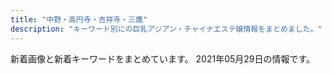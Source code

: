 ```yaml
---
title: "中野・高円寺・吉祥寺・三鷹"
description: "キーワード別にの巨乳アジアン・チャイナエステ嬢情報をまとめました。"
---
```


新着画像と新着キーワードをまとめています。
2021年05月29日の情報です。

<DmmAffiliateIns />
<KeywordTable
  shops={
    [
    {
        "img_links": [
            "http://happy.esnavi.work/room2.jpg",
            "http://happy.esnavi.work/2/uploadimg/1592499472.jpeg",
            "http://happy.esnavi.work/2/uploadimg/1593433507.jpeg",
            "http://happy.esnavi.work/mobile.jpg",
            "http://happy.esnavi.work/room3.jpg",
            "http://happy.esnavi.work/2/uploadimg/1591884128.jpeg",
            "http://happy.esnavi.work/2/uploadimg/1618490450.jpeg",
            "http://happy.esnavi.work/2/uploadimg/1595870725.jpeg",
            "http://happy.esnavi.work/room1.jpg",
            "http://happy.esnavi.work/room4.jpg",
            "http://happy.esnavi.work/2/uploadimg/1592489482.jpeg",
            "http://happy.esnavi.work/top.jpg",
            "http://happy.esnavi.work/2/uploadimg/1620041930.jpeg",
            "http://happy.esnavi.work/2/uploadimg/1591883779.jpeg"
        ],
        "station": "JR\u4e2d\u91ce\u99c5\u5317\u53e3",
        "keywords": {
            "\u80f8": 1,
            "88": 4,
            "90": 20,
            "89": 12,
            "C": 16
        },
        "name": "\u6fc0\u5b89\u7f8e\u4eba",
        "url": "http://happy.esnavi.work/"
    },
    {
        "keywords": {},
        "station": "JR\u837b\u7aaa\u99c5\u5357\u53e3",
        "img_links": [],
        "url": "http://tiamo.est.cm/",
        "name": "TIAMO \u30c6\u30a3\u30a2\u30e2"
    },
    {
        "img_links": [
            "http://ms-heal.com/images/083.jpg",
            "http://ms-heal.com/images/05.jpg",
            "http://ms-heal.com/images/tel.png",
            "http://ms-heal.com/images/082.jpg",
            "http://ms-heal.com/images/tiao.jpg",
            "http://ms-heal.com/images/04.jpg",
            "http://ms-heal.com/images/116.jpg",
            "http://ms-heal.com/images/11.jpg",
            "http://ms-heal.com/images/12.jpg",
            "http://ms-heal.com/images/117.jpg",
            "http://ms-heal.com/images/01.jpg",
            "http://ms-heal.com/images/08.jpg",
            "http://ms-heal.com/images/14.jpg",
            "http://ms-heal.com/images/13.jpg",
            "http://ms-heal.com/images/02.jpg",
            "http://ms-heal.com/images/girl.jpg",
            "http://ms-heal.com/images/new1.jpg",
            "http://ms-heal.com/images/n1.jpg",
            "http://ms-heal.com/images/07.jpg",
            "http://ms-heal.com/images/top1.jpg",
            "http://ms-heal.com/images/n3.jpg",
            "http://ms-heal.com/images/09.jpg",
            "http://ms-heal.com/images/06.jpg",
            "http://ms-heal.com/images/15.jpg",
            "http://ms-heal.com/images/052.jpg",
            "http://ms-heal.com/images/053.jpg",
            "http://ms-heal.com/images/131.jpg",
            "http://ms-heal.com/images/03.jpg",
            "http://ms-heal.com/images/s_cast.png",
            "http://ms-heal.com/images/m1.jpg"
        ],
        "keywords": {},
        "station": "JR\u9ad8\u5186\u5bfa\u99c5\u5357\u53e3",
        "url": "http://ms-heal.com/",
        "name": "\u9b54\u732b"
    },
    {
        "station": "JR\u5409\u7965\u5bfa\u99c5\u5317\u53e3",
        "name": "\u611b\u306e\u6d77",
        "keywords": {
            "89": 1,
            "C": 1,
            "85": 1,
            "E": 1,
            "86": 6,
            "D": 7,
            "\u80f8": 1
        },
        "img_links": [
            "http://zeanfio.tokyo/uploads/200615/1-200615130103941.jpg",
            "http://zeanfio.tokyo/uploads/200526/1-2005260T929410.jpg",
            "http://zeanfio.tokyo/picture/s_staff.png",
            "http://zeanfio.tokyo/picture/room3.jpg",
            "http://zeanfio.tokyo/uploads/200826/1-200R61240062U.jpg",
            "http://zeanfio.tokyo/uploads/200826/1-200R612391O57.jpg",
            "http://zeanfio.tokyo/uploads/210416/1-2104161339114D.jpg",
            "http://zeanfio.tokyo/uploads/200826/1-200R612401XN.jpg",
            "http://zeanfio.tokyo/uploads/200826/1-200R612392D44.jpg",
            "http://zeanfio.tokyo/uploads/210401/1-210401155019443.jpg",
            "http://zeanfio.tokyo/picture/top.jpg",
            "http://zeanfio.tokyo/picture/pick.jpg",
            "http://zeanfio.tokyo/uploads/200826/1-200R61240505J.jpg",
            "http://zeanfio.tokyo/uploads/200613/1-20061313545XI.jpg",
            "http://zeanfio.tokyo/uploads/210416/1-210416133S4214.jpg",
            "http://zeanfio.tokyo/picture/news.jpg",
            "http://zeanfio.tokyo/uploads/200525/1-2005251AZ0391.jpg",
            "http://zeanfio.tokyo/picture/face.jpg",
            "http://zeanfio.tokyo/picture/face_bj1.png",
            "http://zeanfio.tokyo/uploads/200826/1-200R6123J3U4.jpg",
            "http://zeanfio.tokyo/picture/room1.jpg",
            "http://zeanfio.tokyo/picture/room4.jpg",
            "http://zeanfio.tokyo/uploads/200826/1-200R612410XQ.jpg",
            "http://zeanfio.tokyo/uploads/210401/1-21040115504V30.jpg",
            "http://zeanfio.tokyo/uploads/200826/1-200R6123K2943.jpg",
            "http://zeanfio.tokyo/picture/room2.jpg"
        ],
        "url": "http://zeanfio.tokyo/"
    },
    {
        "station": "JR\u963f\u4f50\u30f6\u8c37\u99c5\u5357\u53e3",
        "url": "http://www.amanni.work/",
        "name": "Amanda -\u30a2\u30de\u30f3\u30c0-",
        "img_links": [
            "http://www.amanni.work/images/s1.png",
            "http://www.amanni.work/img/aya1.jpg",
            "http://www.amanni.work/images/sys2.jpg",
            "http://www.amanni.work/images/interior_t.jpg",
            "http://www.amanni.work/images/s2.jpg",
            "http://www.amanni.work/images/int1.jpg",
            "http://www.amanni.work/images/ac1.jpg",
            "http://www.amanni.work/images/s4.jpg",
            "http://www.amanni.work/images/tel.jpg",
            "http://www.amanni.work/images/head.jpg",
            "http://www.amanni.work/images/ta.jpg",
            "http://www.amanni.work/images/1.jpg",
            "http://www.amanni.work/images/sys1.jpg",
            "http://www.amanni.work/images/mobile.jpg",
            "http://www.amanni.work/images/2.jpg",
            "http://www.amanni.work/images/news.jpg",
            "http://www.amanni.work/img/hitomi1.jpg",
            "http://www.amanni.work/images/b1.jpg",
            "http://www.amanni.work/images/4.jpg",
            "http://www.amanni.work/images/s3.jpg",
            "http://www.amanni.work/img/hana1.jpg",
            "http://www.amanni.work/images/b2.jpg",
            "http://www.amanni.work/images/staff_t.jpg",
            "http://www.amanni.work/images/s1.jpg",
            "http://www.amanni.work/images/int2.jpg",
            "http://www.amanni.work/img/yumi1.jpg",
            "http://www.amanni.work/images/3.jpg"
        ],
        "keywords": {}
    },
    {
        "keywords": {
            "C": 7
        },
        "station": "\u4e0a\u4e95\u8349\u99c5\u5357\u53e3",
        "name": "\u3086\u3046\u3086\u3046",
        "url": "http://yuyu.est-u.com/",
        "img_links": [
            "http://yuyu.est-u.com/images/index_02.jpg",
            "http://yuyu.est-u.com/images/index_01.jpg",
            "http://yuyu.est-u.com/images/s1.jpg",
            "http://yuyu.est-u.com/images/staff_11a.jpg",
            "http://yuyu.est-u.com/staff/moe/1.jpg"
        ]
    },
    {
        "keywords": {},
        "url": "http://jewelry-hak.xyz/",
        "name": "\u30a2\u30ef\u30a2\u30ef\u30d5\u30a7\u30a2\u30ea\u30fc",
        "station": "JR\u9ad8\u5186\u5bfa\u99c5\u5317\u53e3",
        "img_links": [
            "http://jewelry-hak.xyz/_src/53696936/wechatimg166.jpg",
            "http://jewelry-hak.xyz/_src/38511789/cam4.jpg",
            "http://jewelry-hak.xyz/_src/50627206/wechatimg691.jpg",
            "http://jewelry-hak.xyz/_src/38511752/wechatimg47_20210118145652388.jpg",
            "http://jewelry-hak.xyz/_src/50627323/wechatimg691.jpg",
            "http://jewelry-hak.xyz/_src/38511719/wechatimg570.jpg",
            "http://jewelry-hak.xyz/_src/38511723/wechatimg569_20201101131633190.jpg",
            "http://jewelry-hak.xyz/_src/38511790/cam4.jpg",
            "http://jewelry-hak.xyz/_src/55549002/wechatimg732.jpg",
            "http://jewelry-hak.xyz/_src/55549004/wechatimg732.jpg",
            "http://jewelry-hak.xyz/_src/55549006/wechatimg731.jpg",
            "http://jewelry-hak.xyz/_src/50627325/wechatimg691.jpg",
            "http://jewelry-hak.xyz/_src/38511788/cam3.jpg",
            "http://jewelry-hak.xyz/_src/53696933/wechatimg169_20210226172333400.jpg",
            "http://jewelry-hak.xyz/_src/55549005/wechatimg731.jpg",
            "http://jewelry-hak.xyz/_src/38511793/navinavi_02.png",
            "http://jewelry-hak.xyz/_src/50627205/wechatimg691.jpg",
            "http://jewelry-hak.xyz/_src/38511791/navinavi_01.png",
            "http://jewelry-hak.xyz/_src/38511775/3.jpg",
            "http://jewelry-hak.xyz/_src/38511774/2.jpg",
            "http://jewelry-hak.xyz/_src/38513882/cam.jpg",
            "http://jewelry-hak.xyz/_src/49618155/slider2.jpg",
            "http://jewelry-hak.xyz/_src/53696931/wechatimg169_20210226172333400.jpg",
            "http://jewelry-hak.xyz/_src/50627324/wechatimg691.jpg",
            "http://jewelry-hak.xyz/_src/49611181/wechatimg48_20210118145652340.jpg",
            "http://jewelry-hak.xyz/_src/38511751/wechatimg561.jpg",
            "http://jewelry-hak.xyz/_src/50627213/wechatimg914.jpg",
            "http://jewelry-hak.xyz/_src/38511779/line.png",
            "http://jewelry-hak.xyz/_src/38511787/cam3.jpg",
            "http://jewelry-hak.xyz/_src/38511749/wechatimg561.jpg",
            "http://jewelry-hak.xyz/_src/49611182/wechatimg48_20210118145652340.jpg",
            "http://jewelry-hak.xyz/_src/38511753/wechatimg47_20210118145652388.jpg",
            "http://jewelry-hak.xyz/_src/38511750/wechatimg561.jpg",
            "http://jewelry-hak.xyz/_src/38511746/wechatimg30.jpg",
            "http://jewelry-hak.xyz/_src/53696926/wechatimg166.jpg",
            "http://jewelry-hak.xyz/_src/53696950/line.png",
            "http://jewelry-hak.xyz/_src/55549007/wechatimg731.jpg",
            "http://jewelry-hak.xyz/_src/49642825/mmexport1604298600845.jpg",
            "http://jewelry-hak.xyz/_src/55548987/wechatimg731.jpg",
            "http://jewelry-hak.xyz/_src/38511717/wechatimg568.jpg",
            "http://jewelry-hak.xyz/_src/49618165/slider1.jpg",
            "http://jewelry-hak.xyz/_src/38511781/img20200108162027140241.png",
            "http://jewelry-hak.xyz/_src/38511721/wechatimg571.jpg",
            "http://jewelry-hak.xyz/_src/49611183/wechatimg48_20210118145652340.jpg",
            "http://jewelry-hak.xyz/_src/53696927/wechatimg169_20210226172333400.jpg",
            "http://jewelry-hak.xyz/_src/53696934/wechatimg166.jpg",
            "http://jewelry-hak.xyz/_src/53696935/wechatimg166.jpg",
            "http://jewelry-hak.xyz/_src/50627215/wechatimg914.jpg",
            "http://jewelry-hak.xyz/_src/50627214/wechatimg914.jpg",
            "http://jewelry-hak.xyz/_src/53696932/wechatimg169_20210226172333400.jpg",
            "http://jewelry-hak.xyz/_src/55548988/wechatimg731.jpg",
            "http://jewelry-hak.xyz/_src/38511786/cam2.jpg",
            "http://jewelry-hak.xyz/_src/38511760/wechatimg30.jpg",
            "http://jewelry-hak.xyz/_src/38511785/cam2.jpg",
            "http://jewelry-hak.xyz/_src/38625720/wechatimg541.jpg",
            "http://jewelry-hak.xyz/_src/38511754/wechatimg47_20210118145652388.jpg",
            "http://jewelry-hak.xyz/_src/39952823/line.png",
            "http://jewelry-hak.xyz/_src/50627328/wechatimg590.jpg",
            "http://jewelry-hak.xyz/_src/55549003/wechatimg732.jpg",
            "http://jewelry-hak.xyz/_src/38511776/4.jpg",
            "http://jewelry-hak.xyz/_src/50627326/wechatimg590.jpg",
            "http://jewelry-hak.xyz/_src/50627327/wechatimg590.jpg",
            "http://jewelry-hak.xyz/_src/38513880/cam.jpg"
        ]
    },
    {
        "img_links": [
            "https://yu-rinpa.tokyo/wp-content/themes/este/img/top-img01.png",
            "https://yu-rinpa.tokyo/wp-content/uploads/2019/06/3shiaosja.jpg",
            "https://yu-rinpa.tokyo/wp-content/themes/este/img/tel.png",
            "https://yu-rinpa.tokyo/wp-content/uploads/2019/06/1sahuishjasa.jpg",
            "https://yu-rinpa.tokyo/wp-content/themes/este/img/top-img02.png",
            "https://yu-rinpa.tokyo/wp-content/themes/este/img/3.jpg",
            "https://yu-rinpa.tokyo/wp-content/uploads/2018/12/warestd78.jpg",
            "https://yu-rinpa.tokyo/wp-content/uploads/2019/06/1sahioaja.jpg",
            "https://yu-rinpa.tokyo/wp-content/uploads/2018/12/4388fd7381a30d84934c3516c70a269a.jpg",
            "https://yu-rinpa.tokyo/wp-content/themes/este/img/top-img04.png",
            "https://yu-rinpa.tokyo/wp-content/themes/este/img/top-img03.png",
            "https://yu-rinpa.tokyo/wp-content/uploads/2019/06/1saihoaujaa.jpg",
            "https://yu-rinpa.tokyo/wp-content/themes/este/img/tel01.png",
            "https://yu-rinpa.tokyo/wp-content/themes/este/img/4.jpg",
            "https://yu-rinpa.tokyo/wp-content/themes/este/img/1.jpg",
            "https://yu-rinpa.tokyo/wp-content/themes/este/img/2.jpg"
        ],
        "name": "\u30e6\u30a6\u30a2\u30f3\u30c9\u30df\u30fc",
        "url": "https://yu-rinpa.tokyo/",
        "keywords": {
            "C": 4,
            "D": 17
        },
        "station": "JR\u4e2d\u91ce\u99c5\u5317\u53e3"
    },
    {
        "keywords": {
            "88": 1,
            "85": 4,
            "D": 7,
            "84": 2,
            "86": 1,
            "C": 1
        },
        "name": "\u30e9\u30d6\u30ea\u30cf\u30fc\u30c8",
        "img_links": [
            "http://lovelyheart.iest.jp/images/home/index_12.png",
            "http://lovelyheart.iest.jp/images/home/index_11.png",
            "http://lovelyheart.iest.jp/images/home/index_f.png",
            "http://lovelyheart.iest.jp/images/top_01.png",
            "http://lovelyheart.iest.jp/images/home/index_07.png",
            "http://lovelyheart.iest.jp/images/home/index_10.png",
            "http://lovelyheart.iest.jp/images/home/campaign_02.jpg",
            "http://lovelyheart.iest.jp/images/top/top_01.jpg",
            "http://lovelyheart.iest.jp/images/home/index_09.png",
            "http://lovelyheart.iest.jp/images/staff/staff_010d.jpg",
            "http://lovelyheart.iest.jp/images/staff/staff_09d.jpg",
            "http://lovelyheart.iest.jp/images/top_flash_01.jpg",
            "http://lovelyheart.iest.jp/images/home/top.jpg",
            "http://lovelyheart.iest.jp/images/home/index_g.png",
            "http://lovelyheart.iest.jp/images/top/top_03.jpg",
            "http://lovelyheart.iest.jp/images/top/top_06.jpg",
            "http://lovelyheart.iest.jp/images/home/index_14.png",
            "http://lovelyheart.iest.jp/images/top/top_04.jpg",
            "http://lovelyheart.iest.jp/images/staff/staff_011d.jpg",
            "http://lovelyheart.iest.jp/images/staff/staff_05d.jpg",
            "http://lovelyheart.iest.jp/images/top_04.png",
            "http://lovelyheart.iest.jp/images/staff/staff_01d.jpg",
            "http://lovelyheart.iest.jp/images/top/top_08.png",
            "http://lovelyheart.iest.jp/images/staff/staff_03d.jpg",
            "http://lovelyheart.iest.jp/images/staff/staff_01.png",
            "http://lovelyheart.iest.jp/images/top/top_02.jpg",
            "http://lovelyheart.iest.jp/images/home/index_17.png",
            "http://lovelyheart.iest.jp/images/headerParts01.png",
            "http://lovelyheart.iest.jp/images/staff/staff_02d.jpg",
            "http://lovelyheart.iest.jp/images/home/index_05.png",
            "http://lovelyheart.iest.jp/images/home/index_d.png",
            "http://lovelyheart.iest.jp/images/home/index_19.png",
            "http://lovelyheart.iest.jp/images/top_flash_02.jpg",
            "http://lovelyheart.iest.jp/images/staff/staff_03.png",
            "http://lovelyheart.iest.jp/images/top/top_05.jpg",
            "http://lovelyheart.iest.jp/images/staff/staff_04d.jpg",
            "http://lovelyheart.iest.jp/images/staff/staff_012d.jpg",
            "http://lovelyheart.iest.jp/images/home/index_01.png",
            "http://lovelyheart.iest.jp/images/staff/staff_07d.jpg",
            "http://lovelyheart.iest.jp/images/top_02.png",
            "http://lovelyheart.iest.jp/images/home/index_06.png",
            "http://lovelyheart.iest.jp/images/home/index_13.png",
            "http://lovelyheart.iest.jp/images/home/index_a.png",
            "http://lovelyheart.iest.jp/images/home/campaign_01.jpg",
            "http://lovelyheart.iest.jp/images/home/index_tel.png",
            "http://lovelyheart.iest.jp/images/page_top.png",
            "http://lovelyheart.iest.jp/images/home/index_15.png"
        ],
        "url": "http://lovelyheart.iest.jp/",
        "station": "\u6b66\u8535\u95a2\u99c5\u5317\u53e3"
    },
    {
        "name": "\u7965\u60a6 \u3057\u3087\u3046\u3048\u3064",
        "keywords": {
            "85": 1
        },
        "url": "http://relaxbest.net",
        "img_links": [
            "http://relaxbest.net/staffPhoto/b20200804090123.jpg",
            "http://relaxbest.net/images/returnBtn.png",
            "http://relaxbest.net/images/store/01.jpg",
            "http://relaxbest.net/images/store/03.jpg",
            "http://relaxbest.net/js/sliderLine/slide_next.png",
            "http://relaxbest.net/staffPhoto/b20200202033738.jpg",
            "http://relaxbest.net/images/store/02.jpg",
            "http://relaxbest.net/staffPhoto/s20200804090123.jpg",
            "http://relaxbest.net/staffPhoto/s20200904172838.jpg",
            "http://relaxbest.net/staffPhoto/s20210516180630.jpg",
            "http://relaxbest.net/js/sliderLine/slide_prev.png",
            "http://relaxbest.net/staffPhoto/s20200202033738.jpg",
            "http://relaxbest.net/uploadfiles/images/campaignRelaxbest3.jpg",
            "http://relaxbest.net/staffPhoto/b20200904172838.jpg",
            "http://relaxbest.net/staffPhoto/b20210516180630.jpg",
            "http://relaxbest.net/images/store/05.jpg",
            "http://relaxbest.net/images/store/04.jpg"
        ],
        "station": "\u9dfa\u30ce\u5bae\u99c5\u5317\u53e3"
    },
    {
        "name": "SPA ONLY ONE",
        "station": "JR\u837b\u7aaa\u99c5\u5317\u53e3",
        "url": "http://spa-only-one.jpn.mn/",
        "img_links": [
            "http://spa-only-one.jpn.mn/photos/sites/15/2020/06/2020062320024668.jpg",
            "http://spa-only-one.jpn.mn/images/girl-z2.jpg",
            "http://spa-only-one.jpn.mn/photos/sites/15/2018/05/2018052706482112.jpg",
            "http://spa-only-one.jpn.mn/images/s_staff.png",
            "http://spa-only-one.jpn.mn/photos/sites/15/2017/11/2017111706403963.jpg",
            "http://spa-only-one.jpn.mn/images/pick.jpg",
            "http://spa-only-one.jpn.mn/images/mobile.jpg",
            "http://spa-only-one.jpn.mn/photos/sites/15/2018/05/2018052706514671.jpg",
            "http://spa-only-one.jpn.mn/photos/sites/15/2018/05/2018052706463940.jpg",
            "http://spa-only-one.jpn.mn/photos/sites/15/2018/02/2018020401442712-e1519260883926.jpg",
            "http://spa-only-one.jpn.mn/images/girl-z1.jpg",
            "http://spa-only-one.jpn.mn/images/top.png",
            "http://spa-only-one.jpn.mn/photos/sites/15/2018/05/2018052706491571.jpg",
            "http://spa-only-one.jpn.mn/photos/sites/15/2018/05/2018052706495271.jpg",
            "http://spa-only-one.jpn.mn/images/news.jpg",
            "http://spa-only-one.jpn.mn/photos/sites/15/2018/05/2018050703260387.jpg",
            "http://spa-only-one.jpn.mn/photos/sites/15/2018/09/201809070336043.jpg",
            "http://spa-only-one.jpn.mn/images/s_link.png",
            "http://spa-only-one.jpn.mn/photos/sites/15/2018/05/2018052706473315.jpg"
        ],
        "keywords": {
            "84": 1,
            "C": 15,
            "85": 1,
            "86": 3,
            "D": 4,
            "87": 1
        }
    },
    {
        "img_links": [
            "http://es-chocolat.xyz/_src/44966938/sign.png",
            "http://es-chocolat.xyz/_src/18134219/22.png",
            "http://es-chocolat.xyz/_src/33129972/navi_04.png",
            "http://es-chocolat.xyz/_src/18134389/g1.png",
            "http://es-chocolat.xyz/_src/50013770/bottom.png",
            "http://es-chocolat.xyz/_src/50013742/stafflist.png",
            "http://es-chocolat.xyz/_src/22731319/navi_04.png",
            "http://es-chocolat.xyz/_src/33129974/3_15.png",
            "http://es-chocolat.xyz/_src/18133963/bottom.png",
            "http://es-chocolat.xyz/_src/20562455/22.png",
            "http://es-chocolat.xyz/_src/33130662/img20190609213421010769.png",
            "http://es-chocolat.xyz/_src/18134217/sign.png",
            "http://es-chocolat.xyz/_src/18134165/3_15.png",
            "http://es-chocolat.xyz/_src/18134152/sign.png",
            "http://es-chocolat.xyz/_src/18134198/3_15.png",
            "http://es-chocolat.xyz/_src/49902393/30.pic.jpg",
            "http://es-chocolat.xyz/_src/50013820/22.png",
            "http://es-chocolat.xyz/_src/50013821/bktotop.png",
            "http://es-chocolat.xyz/_src/18133945/22.png",
            "http://es-chocolat.xyz/_src/18134213/bottom.png",
            "http://es-chocolat.xyz/_src/44966950/wechatimg32.jpg",
            "http://es-chocolat.xyz/_src/33130055/bottom.png",
            "http://es-chocolat.xyz/_src/33130001/22.png",
            "http://es-chocolat.xyz/_src/18134356/7.jpg",
            "http://es-chocolat.xyz/_src/18134339/sign.png",
            "http://es-chocolat.xyz/_src/33130171/img20190609213421010769.png",
            "http://es-chocolat.xyz/_src/33130661/img20190609213421023161.png",
            "http://es-chocolat.xyz/_src/18134040/22.png",
            "http://es-chocolat.xyz/_src/18133943/sign.png",
            "http://es-chocolat.xyz/_src/50013777/bktotop.png",
            "http://es-chocolat.xyz/_src/18134391/g3.png",
            "http://es-chocolat.xyz/_src/18134404/navi_05.png",
            "http://es-chocolat.xyz/_src/18133990/sign.png",
            "http://es-chocolat.xyz/_src/22138562/2_20181127194254098.jpg",
            "http://es-chocolat.xyz/_src/22731321/1_20181127194254048.jpg",
            "http://es-chocolat.xyz/_src/20562428/3_15.png",
            "http://es-chocolat.xyz/_src/33130002/bktotop.png",
            "http://es-chocolat.xyz/_src/20562453/sign.png",
            "http://es-chocolat.xyz/_src/20562434/4_20181127194254122.jpg",
            "http://es-chocolat.xyz/_src/18134154/22.png",
            "http://es-chocolat.xyz/_src/18134180/bottom.png",
            "http://es-chocolat.xyz/_src/18134089/7.jpg",
            "http://es-chocolat.xyz/_src/18134382/bktotop.png",
            "http://es-chocolat.xyz/_src/50013747/navi_04.png",
            "http://es-chocolat.xyz/_src/50013755/stafflist2.png",
            "http://es-chocolat.xyz/_src/18134410/navi2_01.png",
            "http://es-chocolat.xyz/_src/50013797/stafflist.png",
            "http://es-chocolat.xyz/_src/18134398/navi_02.png",
            "http://es-chocolat.xyz/_src/20562690/img20181212223846686715.png",
            "http://es-chocolat.xyz/_src/22731336/bottom.png",
            "http://es-chocolat.xyz/_src/18134220/bktotop.png",
            "http://es-chocolat.xyz/_src/18133956/botoom1.jpg",
            "http://es-chocolat.xyz/_src/18133965/bktotop.png",
            "http://es-chocolat.xyz/_src/33627306/bktolist.png",
            "http://es-chocolat.xyz/_src/20469703/slider2.jpg",
            "http://es-chocolat.xyz/_src/33627329/bktotop.png",
            "http://es-chocolat.xyz/_src/22731313/navi_04.png",
            "http://es-chocolat.xyz/_src/33130175/img20190609213421023161.png",
            "http://es-chocolat.xyz/_src/22138647/22.png",
            "http://es-chocolat.xyz/_src/18134317/navi_04.png",
            "http://es-chocolat.xyz/_src/22138641/bottom.png",
            "http://es-chocolat.xyz/_src/22138618/navi_04.png",
            "http://es-chocolat.xyz/_src/20562432/navi_04.png",
            "http://es-chocolat.xyz/_src/33130034/3_15.png",
            "http://es-chocolat.xyz/_src/44966940/22.png",
            "http://es-chocolat.xyz/_src/18133968/navi_04.png",
            "http://es-chocolat.xyz/_src/18134375/bottom.png",
            "http://es-chocolat.xyz/_src/50013879/wechatimg213.jpg",
            "http://es-chocolat.xyz/_src/33130061/22.png",
            "http://es-chocolat.xyz/_src/33627570/695c3f0fd79807afc049cea9c67e75e.jpg",
            "http://es-chocolat.xyz/_src/50013774/sign.png",
            "http://es-chocolat.xyz/_src/18134087/6_20181127194254137.jpg",
            "http://es-chocolat.xyz/_src/33130062/bktotop.png",
            "http://es-chocolat.xyz/_src/18134319/bktolist.png",
            "http://es-chocolat.xyz/_src/18134353/3_15.png",
            "http://es-chocolat.xyz/_src/20562456/bktotop.png",
            "http://es-chocolat.xyz/_src/33130036/bktolist.png",
            "http://es-chocolat.xyz/_src/49902408/36.pic.jpg",
            "http://es-chocolat.xyz/_src/33129999/sign.png",
            "http://es-chocolat.xyz/_src/33627303/stafflist.png",
            "http://es-chocolat.xyz/_src/33627326/sign.png",
            "http://es-chocolat.xyz/_src/18134422/s1_20171130213841322.png",
            "http://es-chocolat.xyz/_src/18134148/bottom.png",
            "http://es-chocolat.xyz/_src/18134184/sign.png",
            "http://es-chocolat.xyz/_src/18134187/bktotop.png",
            "http://es-chocolat.xyz/_src/18133993/bktotop.png",
            "http://es-chocolat.xyz/_src/18134163/navi_04.png",
            "http://es-chocolat.xyz/_src/20562416/navi_04.png",
            "http://es-chocolat.xyz/_src/33627322/bottom.png",
            "http://es-chocolat.xyz/_src/49902405/35.pic.jpg",
            "http://es-chocolat.xyz/_src/18134414/navi2_03.png",
            "http://es-chocolat.xyz/_src/33627301/3_15.png",
            "http://es-chocolat.xyz/_src/22138645/sign.png",
            "http://es-chocolat.xyz/_src/18134426/s3_20171130213911574.png",
            "http://es-chocolat.xyz/_src/44966934/bottom.png",
            "http://es-chocolat.xyz/_src/18134400/navi_03.png",
            "http://es-chocolat.xyz/_src/44966911/navi_04.png",
            "http://es-chocolat.xyz/_src/33627299/navi_04.png",
            "http://es-chocolat.xyz/_src/18134424/s2_20171130213856051.png",
            "http://es-chocolat.xyz/_src/33129995/bottom.png",
            "http://es-chocolat.xyz/_src/18134408/navi_07.png",
            "http://es-chocolat.xyz/_src/18134351/navi_04.png",
            "http://es-chocolat.xyz/_src/50013776/22.png",
            "http://es-chocolat.xyz/_src/18134227/6_20181127194254137.jpg",
            "http://es-chocolat.xyz/_src/22731343/bktotop.png",
            "http://es-chocolat.xyz/_src/44966941/bktotop.png",
            "http://es-chocolat.xyz/_src/44966949/stafflist.png",
            "http://es-chocolat.xyz/_src/22353698/wechatimg226.jpg",
            "http://es-chocolat.xyz/_src/18134406/navi_06.png",
            "http://es-chocolat.xyz/_src/22138625/bktolist.png",
            "http://es-chocolat.xyz/_src/33130671/img20190609215859327948.jpg",
            "http://es-chocolat.xyz/_src/22138583/22.png",
            "http://es-chocolat.xyz/_src/49902396/31.jpg",
            "http://es-chocolat.xyz/_src/18134196/navi_04.png",
            "http://es-chocolat.xyz/_src/33130040/img20190609202615051222.jpg",
            "http://es-chocolat.xyz/_src/20562430/bktolist.png",
            "http://es-chocolat.xyz/_src/18134428/s4_20171130213927087.png",
            "http://es-chocolat.xyz/_src/18134416/navi2_04.png",
            "http://es-chocolat.xyz/_src/22138648/bktotop.png",
            "http://es-chocolat.xyz/_src/18134390/g2.png",
            "http://es-chocolat.xyz/_src/49902400/33.pic.jpg",
            "http://es-chocolat.xyz/_src/49902403/34.pic.jpg",
            "http://es-chocolat.xyz/_src/22731312/1_20181127194254048.jpg",
            "http://es-chocolat.xyz/_src/18134019/3_15.png",
            "http://es-chocolat.xyz/_src/22138620/3_15.png",
            "http://es-chocolat.xyz/_src/44966909/stafflist.png",
            "http://es-chocolat.xyz/_src/18133950/3_15.png",
            "http://es-chocolat.xyz/_src/22138622/3_20181127194254125.jpg",
            "http://es-chocolat.xyz/_src/18134131/navi_04.png",
            "http://es-chocolat.xyz/_src/22731555/wechatimg255.jpg",
            "http://es-chocolat.xyz/_src/18134228/7.jpg",
            "http://es-chocolat.xyz/_src/18133937/img20180424160806536942.png",
            "http://es-chocolat.xyz/_src/18134341/22.png",
            "http://es-chocolat.xyz/_src/18134402/navi_04.png",
            "http://es-chocolat.xyz/_src/18134034/bottom.png",
            "http://es-chocolat.xyz/_src/20562449/bottom.png",
            "http://es-chocolat.xyz/_src/18134379/sign.png",
            "http://es-chocolat.xyz/_src/50013795/bktolist.png",
            "http://es-chocolat.xyz/_src/44966913/3_15.png",
            "http://es-chocolat.xyz/_src/22138713/3_20181127194254125.jpg",
            "http://es-chocolat.xyz/_src/18134038/sign.png",
            "http://es-chocolat.xyz/_src/33130677/img20190609220130143215.jpg",
            "http://es-chocolat.xyz/_src/18134396/navi_01.png",
            "http://es-chocolat.xyz/_src/50013793/3_15.png",
            "http://es-chocolat.xyz/_src/18134418/navi2_05.png",
            "http://es-chocolat.xyz/_src/50013858/stafflist.png",
            "http://es-chocolat.xyz/_src/18134359/bktolist.png",
            "http://es-chocolat.xyz/_src/22138584/bktotop.png",
            "http://es-chocolat.xyz/_src/33627328/22.png",
            "http://es-chocolat.xyz/_src/18133948/navi_04.png",
            "http://es-chocolat.xyz/_src/22731315/3_15.png",
            "http://es-chocolat.xyz/_src/50013791/navi_04.png",
            "http://es-chocolat.xyz/_src/20562490/img20181212223846686715.png",
            "http://es-chocolat.xyz/_src/50013751/bktolist.png",
            "http://es-chocolat.xyz/_src/33130038/navi_04.png",
            "http://es-chocolat.xyz/_src/33627567/stafflist.png",
            "http://es-chocolat.xyz/_src/50013749/3_15.png",
            "http://es-chocolat.xyz/_src/18134312/navi_04.png",
            "http://es-chocolat.xyz/_src/18134314/3_15.png",
            "http://es-chocolat.xyz/_src/50013818/sign.png",
            "http://es-chocolat.xyz/_src/22138560/navi_04.png",
            "http://es-chocolat.xyz/_src/50013798/navi_04.png",
            "http://es-chocolat.xyz/_src/22731317/bktolist.png",
            "http://es-chocolat.xyz/_src/18134042/bktotop.png",
            "http://es-chocolat.xyz/_src/18134316/6_20181127194254137.jpg",
            "http://es-chocolat.xyz/_src/22138577/bottom.png",
            "http://es-chocolat.xyz/_src/33129976/img20190609202615063658.jpg",
            "http://es-chocolat.xyz/_src/50013814/bottom.png",
            "http://es-chocolat.xyz/_src/22138558/bktolist.png",
            "http://es-chocolat.xyz/_src/50013861/stafflist2.png",
            "http://es-chocolat.xyz/_src/22138733/staffs.png",
            "http://es-chocolat.xyz/_src/22138581/sign.png",
            "http://es-chocolat.xyz/_src/49902398/32.pic.jpg",
            "http://es-chocolat.xyz/_src/18133992/22.png",
            "http://es-chocolat.xyz/_src/44966915/bktolist.png",
            "http://es-chocolat.xyz/_src/33626992/stafflist.png",
            "http://es-chocolat.xyz/_src/22138721/3_20181127194254125.jpg",
            "http://es-chocolat.xyz/_src/33627304/navi_04.png",
            "http://es-chocolat.xyz/_src/22138623/navi_04.png",
            "http://es-chocolat.xyz/_src/50013877/wechatimg215.jpg",
            "http://es-chocolat.xyz/_src/18134381/22.png",
            "http://es-chocolat.xyz/_src/18134342/bktotop.png",
            "http://es-chocolat.xyz/_src/22138556/3_15.png",
            "http://es-chocolat.xyz/_src/28251430/img20181212223846686715.png",
            "http://es-chocolat.xyz/_src/18134186/22.png",
            "http://es-chocolat.xyz/_src/18134155/bktotop.png",
            "http://es-chocolat.xyz/_src/33130032/navi_04.png",
            "http://es-chocolat.xyz/_src/50013753/navi_04.png",
            "http://es-chocolat.xyz/_src/33129977/navi_04.png",
            "http://es-chocolat.xyz/_src/18134133/3_15.png",
            "http://es-chocolat.xyz/_src/33130059/sign.png",
            "http://es-chocolat.xyz/_src/18134335/bottom.png",
            "http://es-chocolat.xyz/_src/44966918/navi_04.png",
            "http://es-chocolat.xyz/_src/18134420/navi2_06.png",
            "http://es-chocolat.xyz/_src/22138554/navi_04.png",
            "http://es-chocolat.xyz/_src/33129979/bktolist.png",
            "http://es-chocolat.xyz/_src/18133986/bottom.png",
            "http://es-chocolat.xyz/_src/22731342/22.png",
            "http://es-chocolat.xyz/_src/18134357/navi_04.png",
            "http://es-chocolat.xyz/_src/18134017/navi_04.png",
            "http://es-chocolat.xyz/_src/22731498/1_20181127194254048.jpg",
            "http://es-chocolat.xyz/_src/18133970/3_15.png",
            "http://es-chocolat.xyz/_src/50013743/stafflist2.png",
            "http://es-chocolat.xyz/_src/44966917/stafflist.png",
            "http://es-chocolat.xyz/_src/18134412/navi2_02.png",
            "http://es-chocolat.xyz/_src/22731340/sign.png"
        ],
        "station": "JR\u837b\u7aaa\u99c5\u897f\u53e3",
        "keywords": {
            "87": 8,
            "84": 9,
            "85": 13,
            "86": 32
        },
        "name": "\u30b7\u30e7\u30b3\u30e9",
        "url": "http://es-chocolat.xyz/"
    },
    {
        "keywords": {},
        "station": "JR\u963f\u4f50\u30f6\u8c37\u99c5\u5357\u53e3",
        "name": "\u4e21\u53ea\u732b\u30fb\u30ea\u30e3\u30f3\u30c1\u30fc\u30e2\u30fc",
        "img_links": [],
        "url": "http://twocats.jps.mn/"
    },
    {
        "keywords": {
            "E": 8
        },
        "name": "\u6e05\u6574\u4f53",
        "station": "\u65b0\u9ad8\u5186\u5bfa\u99c52\u756a\u51fa\u53e3",
        "url": "https://seitai.tokyo/",
        "img_links": [
            "https://seitai.tokyo/wp-content/uploads/2020/01/sertdyfugihoa1.jpg",
            "https://seitai.tokyo/wp-content/themes/este/img/1.jpg",
            "https://seitai.tokyo/wp-content/themes/este/img/5.jpg",
            "https://seitai.tokyo/wp-content/themes/este/img/top-img04.png",
            "https://seitai.tokyo/wp-content/themes/este/img/top-img02.png",
            "https://seitai.tokyo/wp-content/uploads/2020/01/sacggihuojpa.jpg",
            "https://seitai.tokyo/wp-content/themes/este/img/4.jpg",
            "https://seitai.tokyo/wp-content/themes/este/img/tel.png",
            "https://seitai.tokyo/wp-content/themes/este/img/top-img03a.png",
            "https://seitai.tokyo/wp-content/themes/este/img/3.jpg",
            "https://seitai.tokyo/wp-content/themes/este/img/2.jpg",
            "https://seitai.tokyo/wp-content/themes/este/img/tel_footer.png",
            "https://seitai.tokyo/wp-content/themes/este/img/tel_header.png",
            "https://seitai.tokyo/wp-content/themes/este/img/8.jpg",
            "https://seitai.tokyo/wp-content/themes/este/img/tel02.png",
            "https://seitai.tokyo/wp-content/themes/este/img/top-img01.png",
            "https://seitai.tokyo/wp-content/themes/este/img/7.jpg",
            "https://seitai.tokyo/wp-content/themes/este/img/top-img05.png",
            "https://seitai.tokyo/wp-content/themes/este/img/6.jpg"
        ]
    },
    {
        "station": "JR\u4e2d\u91ce\u99c5\u5357\u53e3",
        "keywords": {
            "\u30bb\u30af\u30b7\u30fc": 1
        },
        "img_links": [
            "http://heal-rlx.com/images/gallery/gallery01.jpg",
            "http://heal-rlx.com/images/access/road2.jpg",
            "http://heal-rlx.com/scdl/staff/10122.jpg",
            "http://heal-rlx.com/images/access/road1.jpg",
            "http://heal-rlx.com/images/access/kanban.jpg",
            "http://heal-rlx.com/scdl/staff/10031.jpg",
            "http://heal-rlx.com/images/gallery/gallery02.jpg",
            "http://heal-rlx.com/scdl/staff/10011.jpg",
            "http://heal-rlx.com/images/access/roaddm.png",
            "http://heal-rlx.com/scdl/staff/10131.jpg",
            "http://heal-rlx.com/images/campaign2.jpg",
            "http://heal-rlx.com/scdl/staff/10071.jpg",
            "http://heal-rlx.com/images/rec.jpg",
            "http://heal-rlx.com/images/gallery/gallery03.jpg",
            "http://heal-rlx.com/scdl/staff/10051.jpg",
            "http://heal-rlx.com/scdl/staff/10101.jpg",
            "http://heal-rlx.com/scdl/staff/10132.jpg",
            "http://heal-rlx.com/scdl/staff/10121.jpg",
            "http://heal-rlx.com/images/sptod.png",
            "http://heal-rlx.com/images/sptel.png",
            "http://heal-rlx.com/scdl/staff/10111.jpg",
            "http://heal-rlx.com/images/campaign1.jpg",
            "http://heal-rlx.com/images/access/road3.jpg",
            "http://heal-rlx.com/scdl/staff/10041.jpg",
            "http://heal-rlx.com/scdl/staff/10141.jpg",
            "http://heal-rlx.com/images/access/road4.jpg",
            "http://heal-rlx.com/scdl/staff/10102.jpg"
        ],
        "name": "Angelica\u30fb\u30a2\u30f3\u30b8\u30a7\u30ea\u30ab",
        "url": "http://heal-rlx.com/"
    },
    {
        "img_links": [],
        "name": "Candle \uff5e\u30ad\u30e3\u30f3\u30c9\u30eb\uff5e",
        "station": "JR\u837b\u7aaa\u99c5\u5357\u53e3",
        "url": "https://firelady.iest.info/",
        "keywords": {}
    },
    {
        "station": "JR\u837b\u7aaa\u99c5\u897f\u53e3",
        "name": "\u30ec\u30a4\u30f3\u30dc\u30fc",
        "img_links": [
            "http://rainbow.esnavi.work/mimi.jpg",
            "http://rainbow.esnavi.work/2020022105435581.jpg",
            "http://rainbow.esnavi.work/sp_nav03.png",
            "http://rainbow.esnavi.work/2020022105445070.jpg",
            "http://rainbow.esnavi.work/2020033010050746.jpg",
            "http://rainbow.esnavi.work/kanban.jpg",
            "http://rainbow.esnavi.work/2020033010050818.jpg",
            "http://rainbow.esnavi.work/tit_staff03.png",
            "http://rainbow.esnavi.work/sp_nav01.png",
            "http://rainbow.esnavi.work/sp_nav02.png",
            "http://rainbow.esnavi.work/sp_top.jpg"
        ],
        "keywords": {
            "C": 13,
            "D": 15,
            "E": 4,
            "88": 4,
            "86": 15,
            "84": 1
        },
        "url": "http://rainbow.esnavi.work/"
    },
    {
        "station": "JR\u837b\u7aaa\u99c5\u897f\u53e32",
        "url": "http://sweet-honey.jpn.mn/",
        "name": "\u30b9\u30a4\u30fc\u30c8\u30cf\u30cb\u30fc",
        "keywords": {
            "D": 31,
            "83": 1,
            "88": 1,
            "87": 11,
            "85": 8,
            "86": 11,
            "\u30bb\u30af\u30b7\u30fc": 1,
            "E": 2
        },
        "img_links": [
            "http://sweet-honey.jpn.mn/images/side_link03.png",
            "http://sweet-honey.jpn.mn/photos/sites/68/2021/02/202102191912083.jpg",
            "http://sweet-honey.jpn.mn/photos/sites/68/2021/05/2021051510364881.jpg",
            "http://sweet-honey.jpn.mn/photos/sites/68/2020/06/2020060401504832.jpg",
            "http://sweet-honey.jpn.mn/images/side_link02.png",
            "http://sweet-honey.jpn.mn/photos/sites/68/2020/06/2020060401530098.jpg",
            "http://sweet-honey.jpn.mn/photos/sites/68/2021/04/2021042914565676.jpg",
            "http://sweet-honey.jpn.mn/photos/sites/68/2021/01/2021012112500887.jpg",
            "http://sweet-honey.jpn.mn/photos/sites/68/2021/04/2021040516200092.jpg",
            "http://sweet-honey.jpn.mn/photos/sites/68/2020/11/2020111901322238.jpg",
            "http://sweet-honey.jpn.mn/images/ico01.png",
            "http://sweet-honey.jpn.mn/images/mainimg02.png",
            "http://sweet-honey.jpn.mn/photos/sites/68/2021/03/202103011433158.jpg",
            "http://sweet-honey.jpn.mn/photos/sites/68/2019/12/2019122903172723.jpg",
            "http://sweet-honey.jpn.mn/images/room1.jpg",
            "http://sweet-honey.jpn.mn/images/room2.png",
            "http://sweet-honey.jpn.mn/photos/sites/68/2021/03/202103291714197.jpg",
            "http://sweet-honey.jpn.mn/photos/sites/68/2019/12/2019122903172745.jpg",
            "http://sweet-honey.jpn.mn/photos/sites/68/2021/04/2021042515260441.jpg",
            "http://sweet-honey.jpn.mn/images/mainimg01.png",
            "http://sweet-honey.jpn.mn/images/room2.jpg",
            "http://sweet-honey.jpn.mn/images/side_link01.png",
            "http://sweet-honey.jpn.mn/photos/sites/68/2021/05/2021050710415830.jpg",
            "http://sweet-honey.jpn.mn/photos/sites/68/2019/12/2019121009263189.jpg",
            "http://sweet-honey.jpn.mn/images/room5.jpg",
            "http://sweet-honey.jpn.mn/photos/sites/68/2021/03/2021030114320278.jpg",
            "http://sweet-honey.jpn.mn/photos/sites/68/2020/10/2020102804385899.jpg",
            "http://sweet-honey.jpn.mn/photos/sites/68/2019/12/2019121009263013.jpg",
            "http://sweet-honey.jpn.mn/photos/sites/68/2021/05/2021050710432912.jpg",
            "http://sweet-honey.jpn.mn/photos/sites/68/2021/04/202104251528277.jpg",
            "http://sweet-honey.jpn.mn/photos/sites/68/2020/12/2020121102071696.jpg",
            "http://sweet-honey.jpn.mn/images/room4.jpg",
            "http://sweet-honey.jpn.mn/photos/sites/68/2021/02/2021022218491863.jpg",
            "http://sweet-honey.jpn.mn/images/room4.png"
        ]
    },
    {
        "url": "http://hanabi.iest.jp/",
        "station": "\u6b66\u8535\u95a2\u99c5\u5357\u53e3",
        "name": "\u82b1\u706b",
        "img_links": [
            "http://hanabi.iest.jp/images/demo/slider/images/slide1.png",
            "http://hanabi.iest.jp/images/staff_image/staff_01a.jpg",
            "http://hanabi.iest.jp/images/index_page_top.png",
            "http://hanabi.iest.jp/images/staff_image/staff_04b.jpg",
            "http://hanabi.iest.jp/images/staff_image/staff_06a.jpg",
            "http://hanabi.iest.jp/images/top/top_01.jpg",
            "http://hanabi.iest.jp/images/top/top_02.jpg",
            "http://hanabi.iest.jp/images/staff_image/staff_04a.jpg",
            "http://hanabi.iest.jp/images/staff/staff_top.png",
            "http://hanabi.iest.jp/images/home/top.jpg",
            "http://hanabi.iest.jp/images/staff_image/staff_03b.jpg",
            "http://hanabi.iest.jp/images/home/index_tel.jpg",
            "http://hanabi.iest.jp/images/massage/massage_01b.jpg",
            "http://hanabi.iest.jp/images/staff_image/staff_05a.jpg",
            "http://hanabi.iest.jp/images/staff_one/staff_ba.png",
            "http://hanabi.iest.jp/images/massage/massage_03a.jpg",
            "http://hanabi.iest.jp/images/staff_image/staff_03a.jpg",
            "http://hanabi.iest.jp/images/demo/slider/images/slide2.png",
            "http://hanabi.iest.jp/images/staff_image/staff_08a.jpg",
            "http://hanabi.iest.jp/images/home/index_13.jpg",
            "http://hanabi.iest.jp/images/massage/massage_02b.jpg",
            "http://hanabi.iest.jp/images/top/top_04.jpg",
            "http://hanabi.iest.jp/images/staff_image/staff_05b.jpg",
            "http://hanabi.iest.jp/images/staff_image/staff_07a.jpg",
            "http://hanabi.iest.jp/images/top/top_05.jpg",
            "http://hanabi.iest.jp/images/massage/massage_04a.jpg",
            "http://hanabi.iest.jp/images/massage/massage_04b.jpg",
            "http://hanabi.iest.jp/images/demo/slider/images/slide3.png",
            "http://hanabi.iest.jp/images/top/top_03.jpg",
            "http://hanabi.iest.jp/images/top/top_08.png",
            "http://hanabi.iest.jp/images/massage/massage_01a.jpg",
            "http://hanabi.iest.jp/images/massage/massage_la.jpg",
            "http://hanabi.iest.jp/images/staff_image/staff_09a.jpg",
            "http://hanabi.iest.jp/images/home/index_11.jpg",
            "http://hanabi.iest.jp/images/massage/massage_02a.jpg",
            "http://hanabi.iest.jp/images/massage/massage_03b.jpg",
            "http://hanabi.iest.jp/images/top/top_06.jpg"
        ],
        "keywords": {}
    },
    {
        "station": "\u6b66\u8535\u95a2\u99c5\u5357\u53e3",
        "img_links": [
            "http://xiretyuat.xyz/static/picture/sp_tit_staff01.png",
            "http://xiretyuat.xyz/uploads/210327/1-21032G53UQ59.jpg",
            "http://xiretyuat.xyz/static/picture/room3.jpg",
            "http://xiretyuat.xyz/uploads/210127/1-21012G0345B96.jpg",
            "http://xiretyuat.xyz/uploads/201215/1-2012151405433S.jpg",
            "http://xiretyuat.xyz/static/picture/sp_tit_new.png",
            "http://xiretyuat.xyz/static/picture/room2.jpg",
            "http://xiretyuat.xyz/static/picture/room4.jpg",
            "http://xiretyuat.xyz/static/picture/tit_staff02.png",
            "http://xiretyuat.xyz/images/1-1Z41911200GA.png",
            "http://xiretyuat.xyz/static/picture/sp_tit_staff02.png",
            "http://xiretyuat.xyz/uploads/210511/1-21051113142N43.jpg",
            "http://xiretyuat.xyz/uploads/210511/1-2105111315014b.jpg",
            "http://xiretyuat.xyz/uploads/201215/1-2012151405215G.jpg",
            "http://xiretyuat.xyz/uploads/210408/1-21040Q33AR20.jpg",
            "http://xiretyuat.xyz/uploads/210408/1-21040Q33H0N7.jpg",
            "http://xiretyuat.xyz/uploads/210408/1-21040Q33G0920.jpg",
            "http://xiretyuat.xyz/static/picture/top.jpg",
            "http://xiretyuat.xyz/uploads/210319/1-21031916032G39.jpg",
            "http://xiretyuat.xyz/static/picture/maining.jpg",
            "http://xiretyuat.xyz/uploads/210511/1-210511131450912.jpg",
            "http://xiretyuat.xyz/uploads/210319/1-2103191603104W.jpg",
            "http://xiretyuat.xyz/uploads/210127/1-21012G03430533.jpg",
            "http://xiretyuat.xyz/uploads/210319/1-21031916033XB.jpg",
            "http://xiretyuat.xyz/static/picture/room1.jpg",
            "http://xiretyuat.xyz/static/picture/img_tel.png",
            "http://xiretyuat.xyz/static/picture/tit_new.png",
            "http://xiretyuat.xyz/static/picture/tit_therapist.png",
            "http://xiretyuat.xyz/static/picture/sp_tit_therapist.png",
            "http://xiretyuat.xyz/uploads/201215/1-201215140451403.jpg",
            "http://xiretyuat.xyz/static/picture/tit_staff01.png",
            "http://xiretyuat.xyz/uploads/210127/1-21012G0344A00.jpg"
        ],
        "name": "\u4e00\u76ee\u60da\u308c",
        "keywords": {
            "E": 3,
            "D": 12,
            "86": 15,
            "\u4e73": 1,
            "87": 3,
            "C": 15,
            "89": 4,
            "85": 4,
            "88": 4
        },
        "url": "http://xiretyuat.xyz/"
    },
    {
        "station": "JR\u4e09\u9df9\u99c5\u5357\u53e3",
        "img_links": [
            "http://f-relax.net/images/index_02.jpg",
            "http://f-relax.net/images/rec.jpg",
            "http://f-relax.net/girl/03b.jpg",
            "http://f-relax.net/girl/04b.jpg",
            "http://f-relax.net/images/staff_09.jpg",
            "http://f-relax.net/images/info_09.jpg",
            "http://f-relax.net/girl/02a.jpg",
            "http://f-relax.net/girl/01b.jpg",
            "http://f-relax.net/images/rec_09.jpg",
            "http://f-relax.net/girl/02.jpg",
            "http://f-relax.net/images/index_11.jpg",
            "http://f-relax.net/girl/01.jpg",
            "http://f-relax.net/girl/03a.jpg",
            "http://f-relax.net/images/index_04.jpg",
            "http://f-relax.net/images/index_07.jpg",
            "http://f-relax.net/images/01.jpg",
            "http://f-relax.net/girl/02b.jpg",
            "http://f-relax.net/images/index_12.jpg",
            "http://f-relax.net/images/index_01.jpg",
            "http://f-relax.net/images/sub_12.jpg",
            "http://f-relax.net/images/index_06.jpg",
            "http://f-relax.net/images/acc.jpg",
            "http://f-relax.net/images/index_14.jpg",
            "http://f-relax.net/girl/03.jpg",
            "http://f-relax.net/images/index_05.jpg",
            "http://f-relax.net/images/index_03.jpg",
            "http://f-relax.net/images/line.jpg",
            "http://f-relax.net/girl/04.jpg",
            "http://f-relax.net/images/info.jpg",
            "http://f-relax.net/images/index_16.jpg",
            "http://f-relax.net/girl/04a.jpg",
            "http://f-relax.net/images/02.jpg",
            "http://f-relax.net/images/index_13.jpg",
            "http://f-relax.net/girl/01a.jpg"
        ],
        "url": "http://f-relax.net/",
        "keywords": {
            "85": 1,
            "86": 1,
            "90": 1,
            "88": 1,
            "C": 4
        },
        "name": "\u30a8\u30b9\u30fb\u30c8\u30c3\u30d7"
    },
    {
        "img_links": [
            "http://star-menz.com/img/pic/main02.jpg",
            "http://star-menz.com/prof/girl010.jpg",
            "http://star-menz.com/prof/girl08.jpg",
            "https://www.tmpt3.com/img/loader.png",
            "http://star-menz.com/430.png",
            "http://star-menz.com/prof/girl011.jpg",
            "http://star-menz.com/prof/girl012.jpg",
            "http://star-menz.com/prof/girl09.jpg"
        ],
        "keywords": {
            "E": 1,
            "G": 6,
            "94": 1,
            "84": 1,
            "85": 1,
            "C": 2,
            "83": 2
        },
        "name": "STAR\u30e1\u30f3\u30ba\u30a8\u30b9\u30c6",
        "url": "http://star-menz.com/",
        "station": "JR\u9ad8\u5186\u5bfa\u99c5\u5317\u53e3"
    },
    {
        "keywords": {
            "88": 2,
            "D": 2,
            "86": 1,
            "87": 2,
            "85": 2
        },
        "station": "JR\u4e2d\u91ce\u99c5\u5357\u53e3",
        "name": "\u3086\u307f\u306e\u306f\u308b",
        "img_links": [
            "http://yumi-haru.work/img/acc.jpg",
            "http://yumi-haru.work/sp/img/botton.jpg",
            "http://yumi-haru.work/sp/img/t-o.jpg",
            "http://yumi-haru.work/img/nos.jpg",
            "http://yumi-haru.work/sp/img/tel2.jpg",
            "http://yumi-haru.work/sp/img/sta3.jpg",
            "http://yumi-haru.work/sp/img/s8.jpg",
            "http://yumi-haru.work/img/bb.png",
            "http://yumi-haru.work/img/s3.jpg",
            "http://yumi-haru.work/sp/img/pic.jpg",
            "http://yumi-haru.work/img/s2.jpg",
            "http://yumi-haru.work/img/s8.jpg",
            "http://yumi-haru.work/sp/img/info.jpg",
            "http://yumi-haru.work/sp/img/tel.jpg",
            "http://yumi-haru.work/sp/img/t-r.jpg",
            "http://yumi-haru.work/sp/img/pc.jpg",
            "http://yumi-haru.work/sp/img/sys.jpg",
            "http://yumi-haru.work/sp/img/t-a.jpg",
            "http://yumi-haru.work/img/th.png",
            "http://yumi-haru.work/img/mo.png",
            "http://yumi-haru.work/img/sta20.jpg",
            "http://yumi-haru.work/sp/img/sta20.jpg",
            "http://yumi-haru.work/sp/img/t-t.jpg",
            "http://yumi-haru.work/img/sta3.jpg",
            "http://yumi-haru.work/sp/img/tit.jpg",
            "http://yumi-haru.work/img/s20.jpg",
            "http://yumi-haru.work/sp/img/s20.jpg",
            "http://yumi-haru.work/img/sta8.jpg",
            "http://yumi-haru.work/sp/img/s3.jpg",
            "http://yumi-haru.work/sp/img/t-s.jpg",
            "http://yumi-haru.work/sp/img/add.jpg",
            "http://yumi-haru.work/sp/img/acc.jpg",
            "http://yumi-haru.work/img/top2.png",
            "http://yumi-haru.work/sp/img/time.jpg",
            "http://yumi-haru.work/sp/img/sta8.jpg"
        ],
        "url": "http://yumi-haru.work/"
    },
    {
        "station": "JR\u4e2d\u91ce\u99c5\u5317\u53e3",
        "keywords": {},
        "url": "http://www.es-sanken.link",
        "img_links": [
            "http://www.es-sanken.link/sp/images/ac2.jpg",
            "http://www.es-sanken.link/sp/staff/ayumi.jpg",
            "http://www.es-sanken.link/images/4.jpg",
            "http://www.es-sanken.link/images/sys2.jpg",
            "http://www.es-sanken.link/img/kana1.jpg",
            "http://www.es-sanken.link/img/rina1.jpg",
            "http://www.es-sanken.link/images/sm.jpg",
            "http://www.es-sanken.link/images/tg.jpg",
            "http://www.es-sanken.link/sp/images/sys2.jpg",
            "http://www.es-sanken.link/sp/images/interior_t.jpg",
            "http://www.es-sanken.link/sp/staff/sayuri.jpg",
            "http://www.es-sanken.link/sp/staff/mai.jpg",
            "http://www.es-sanken.link/images/3.jpg",
            "http://www.es-sanken.link/sp/images/topgirl.jpg",
            "http://www.es-sanken.link/sp/staff/mayu.jpg",
            "http://www.es-sanken.link/staff/ayumi.jpg",
            "http://www.es-sanken.link/images/6.jpg",
            "http://www.es-sanken.link/images/1.jpg",
            "http://www.es-sanken.link/img/sayuri1.jpg",
            "http://www.es-sanken.link/sp/images/footer.jpg",
            "http://www.es-sanken.link/staff/mai.jpg",
            "http://www.es-sanken.link/sp/img/rina1.jpg",
            "http://www.es-sanken.link/images/up.png",
            "http://www.es-sanken.link/img/ayumi1.jpg",
            "http://www.es-sanken.link/images/ta.jpg",
            "http://www.es-sanken.link/images/staff_t.jpg",
            "http://www.es-sanken.link/img/mai1.jpg",
            "http://www.es-sanken.link/sp/staff/rina.jpg",
            "http://www.es-sanken.link/staff/kana.jpg",
            "http://www.es-sanken.link/sp/images/sys3.jpg",
            "http://www.es-sanken.link/sp/images/sys1.jpg",
            "http://www.es-sanken.link/sp/images/int1.jpg",
            "http://www.es-sanken.link/sp/images/ac1.jpg",
            "http://www.es-sanken.link/images/2.jpg",
            "http://www.es-sanken.link/sp/img/kana1.jpg",
            "http://www.es-sanken.link/sp/images/tel.jpg",
            "http://www.es-sanken.link/images/rec1.jpg",
            "http://www.es-sanken.link/images/sys1.jpg",
            "http://www.es-sanken.link/sp/img/sayuri1.jpg",
            "http://www.es-sanken.link/sp/images/newsb.png",
            "http://www.es-sanken.link/sp/img/mai1.jpg",
            "http://www.es-sanken.link/img/mayu1.jpg",
            "http://www.es-sanken.link/sp/img/mayu1.jpg",
            "http://www.es-sanken.link/img/mai2.jpg",
            "http://www.es-sanken.link/images/int2.jpg",
            "http://www.es-sanken.link/images/sys3.jpg",
            "http://www.es-sanken.link/sp/images/head.jpg",
            "http://www.es-sanken.link/images/5.jpg",
            "http://www.es-sanken.link/sp/images/comment.jpg",
            "http://www.es-sanken.link/sp/images/int2.jpg",
            "http://www.es-sanken.link/sp/images/rec1.jpg",
            "http://www.es-sanken.link/sp/img/ayumi1.jpg",
            "http://www.es-sanken.link/images/news.jpg",
            "http://www.es-sanken.link/images/int1.jpg",
            "http://www.es-sanken.link/staff/mayu.jpg",
            "http://www.es-sanken.link/sp/staff/kana.jpg",
            "http://www.es-sanken.link/sp/images/staff_t.jpg",
            "http://www.es-sanken.link/staff/sayuri.jpg",
            "http://www.es-sanken.link/images/rec2.jpg",
            "http://www.es-sanken.link/images/interior_t.jpg",
            "http://www.es-sanken.link/images/tr.jpg",
            "http://www.es-sanken.link/staff/rina.jpg",
            "http://www.es-sanken.link/sp/images/news.jpg",
            "http://www.es-sanken.link/images/head.jpg",
            "http://www.es-sanken.link/sp/images/rec2.jpg"
        ],
        "name": "S\u30fb\u30a2\u30ed\u30de"
    },
    {
        "url": "http://tiramisu-o.com/",
        "station": "JR\u837b\u7aaa\u99c5\u897f\u53e3",
        "img_links": [
            "http://tiramisu-o.com/images/index_15.jpg",
            "http://tiramisu-o.com/images/index_01.jpg",
            "http://tiramisu-o.com/uploads/5978b51ecca66ca81d431bcaad128c75.jpg",
            "http://tiramisu-o.com/images/index_13.jpg",
            "http://tiramisu-o.com/uploads/702c1288dd9843aabfbb06d182fec4f4.jpg",
            "http://tiramisu-o.com/uploads/1a05c443783e211268f5fd91fee961e6.jpg",
            "http://tiramisu-o.com/uploads/74cae8e5ad5ff370a7835faa49a59ed0.jpg",
            "http://tiramisu-o.com/images/index_17.jpg",
            "http://tiramisu-o.com/images/index_18.jpg",
            "http://tiramisu-o.com/images/index_16.jpg",
            "http://tiramisu-o.com/uploads/01928d7157707ed584ed91afaee09aa7.jpg",
            "http://tiramisu-o.com/uploads/a7263623a76fce9fd9e74e3c5231dde6.jpg",
            "http://tiramisu-o.com/uploads/748d799dda38b94591609302af071dd7.jpg",
            "http://tiramisu-o.com/uploads/c16088aeb419267011cf1f6cb5153cea.jpg",
            "http://tiramisu-o.com/images/photo_12.jpg",
            "http://tiramisu-o.com/images/index_23.jpg",
            "http://tiramisu-o.com/uploads/7c58aaecf422209a030b99bb8792a1cf.jpg",
            "http://tiramisu-o.com/images/index_06.jpg",
            "http://tiramisu-o.com/images/index_20.jpg",
            "http://tiramisu-o.com/uploads/a127317ec4f5d0dc2281168df4090856.jpg",
            "http://tiramisu-o.com/uploads/6f76cd9eaff23d5d6398e9d606a901d1.jpg",
            "http://tiramisu-o.com/images/index_22.jpg",
            "http://tiramisu-o.com/images/girls_11.jpg",
            "http://tiramisu-o.com/images/index_10.jpg",
            "http://tiramisu-o.com/images/index_09.jpg",
            "http://tiramisu-o.com/images/index_03.jpg",
            "http://tiramisu-o.com/images/index_19.jpg",
            "http://tiramisu-o.com/images/photo_11.jpg",
            "http://tiramisu-o.com/my_work/images/pic1.png",
            "http://tiramisu-o.com/uploads/24dc578533fbd40c88dba3454a90df13.jpg",
            "http://tiramisu-o.com/uploads/4e0b8c43eddabd91acede0412c242113.jpg",
            "http://tiramisu-o.com/images/link_11.jpg",
            "http://tiramisu-o.com/uploads/8db399091a85c075e1f0d0901aa7d948.jpg",
            "http://tiramisu-o.com/uploads/ece2636e552ccdbaf2cac9f9eee51c28.jpg",
            "http://tiramisu-o.com/images/index_04.jpg",
            "http://tiramisu-o.com/uploads/5884fb095e084ab1c3fb3c13535db9d6.jpg",
            "http://tiramisu-o.com/uploads/0576a8bf93edc11647c2e4e17ae1a0e1.jpg",
            "http://tiramisu-o.com/images/index_12.jpg",
            "http://tiramisu-o.com/images/index_24.jpg",
            "http://tiramisu-o.com/images/index_07.jpg",
            "http://tiramisu-o.com/uploads/ad5b83ad32836796dd7749edbda88c42.jpg",
            "http://tiramisu-o.com/images/girls_13.jpg",
            "http://tiramisu-o.com/uploads/0f11fd28e7ec7bc3475d7e4d04d97321.jpg",
            "http://tiramisu-o.com/images/index_05.jpg",
            "http://tiramisu-o.com/uploads/7ad70e845e154bf3fac932727fb23777.jpg",
            "http://tiramisu-o.com/images/index_08.jpg",
            "http://tiramisu-o.com/images/index_02.jpg"
        ],
        "keywords": {
            "E": 1,
            "88": 2,
            "87": 11,
            "85": 1,
            "86": 2,
            "C": 4,
            "D": 12,
            "90": 1
        },
        "name": "Tiramisu-\u30c6\u30a3\u30e9\u30df\u30b9-"
    },
    {
        "keywords": {},
        "name": "\u693f",
        "img_links": [
            "http://massage.black/images/s03.jpg",
            "http://massage.black/images/s01.jpg",
            "http://massage.black/images/info.png",
            "http://massage.black/images/s02.jpg",
            "http://massage.black/images/qr.jpg",
            "http://massage.black/images/kan.jpg",
            "http://massage.black/images/img02.jpg",
            "http://massage.black/images/img04.jpg"
        ],
        "station": "JR\u963f\u4f50\u30f6\u8c37\u99c5\u5317\u53e3",
        "url": "http://massage.black/"
    },
    {
        "url": "http://cutiehoney.estx.net/",
        "station": "\u897f\u837b\u7aaa\u99c5\u5317\u53e3",
        "keywords": {},
        "img_links": [
            "http://cutiehoney.estx.net/staff/3/1.jpg",
            "http://cutiehoney.estx.net/images/s3.jpg",
            "http://cutiehoney.estx.net/images/staff_08.jpg",
            "http://cutiehoney.estx.net/images/index_10.jpg",
            "http://cutiehoney.estx.net/images/new_08.jpg",
            "http://cutiehoney.estx.net/images/new_10.jpg",
            "http://cutiehoney.estx.net/staff/1/1.jpg",
            "http://cutiehoney.estx.net/staff/2/1.jpg",
            "http://cutiehoney.estx.net/images/index_02.jpg",
            "http://cutiehoney.estx.net/images/index_07.jpg",
            "http://cutiehoney.estx.net/images/index_05.jpg",
            "http://cutiehoney.estx.net/images/index_04.jpg",
            "http://cutiehoney.estx.net/images/s2.jpg",
            "http://cutiehoney.estx.net/images/s1.jpg",
            "http://cutiehoney.estx.net/images/staff_06.jpg",
            "http://cutiehoney.estx.net/images/index_11.jpg"
        ],
        "name": "Cutie Honey \uff5e\u30ad\u30e5\u30fc\u30c6\u30a3\u30fc\u30cf\u30cb\u30fc\uff5e"
    },
    {
        "station": "JR\u9ad8\u5186\u5bfa\u99c5\u5357\u53e3",
        "keywords": {
            "87": 5,
            "D": 5,
            "86": 5,
            "C": 5
        },
        "url": "http://f-rlx.xyz/",
        "img_links": [
            "http://f-rlx.xyz/images/index_08.jpg",
            "http://f-rlx.xyz/images/upload/thumb/90170edff42fc458.jpg",
            "http://f-rlx.xyz/s/images/t2.jpg",
            "http://f-rlx.xyz/images/index_24.jpg",
            "http://f-rlx.xyz/s/images/service_03.png",
            "http://f-rlx.xyz/s/images/slider/prev.png",
            "http://f-rlx.xyz/images/rec_11.jpg",
            "http://f-rlx.xyz/images/upload/thumb/612c61f669752eb1.jpg",
            "http://f-rlx.xyz/images/index_21.jpg",
            "http://f-rlx.xyz/images/upload/thumb/b5b618087f90a9f8.jpg",
            "http://f-rlx.xyz/images/rec.jpg",
            "http://f-rlx.xyz/s/image/nav_sys.png",
            "http://f-rlx.xyz/images/index_26.jpg",
            "http://f-rlx.xyz/images/upload/thumb/939a60785cc7a167.jpg",
            "http://f-rlx.xyz/images/index_06.jpg",
            "http://f-rlx.xyz/images/index_23.jpg",
            "http://f-rlx.xyz/s/image/nav_manga.png",
            "http://f-rlx.xyz/s/images/kanban.jpg",
            "http://f-rlx.xyz/s/image/nav_hotel.png",
            "http://f-rlx.xyz/images/index_03.jpg",
            "http://f-rlx.xyz/s/uploads/08.jpg",
            "http://f-rlx.xyz/images/index_13.jpg",
            "http://f-rlx.xyz/s/images/t3.jpg",
            "http://f-rlx.xyz/images/index_15.jpg",
            "http://f-rlx.xyz/girl/04.jpg",
            "http://f-rlx.xyz/images/index_01.jpg",
            "http://f-rlx.xyz/images/01.jpg",
            "http://f-rlx.xyz/images/index_02.jpg",
            "http://f-rlx.xyz/images/index_17.jpg",
            "http://f-rlx.xyz/images/upload/thumb/12c7dee67ce9a3ec.jpg",
            "http://f-rlx.xyz/s/uploads/06.jpg",
            "http://f-rlx.xyz/s/images/tel.png",
            "http://f-rlx.xyz/images/index_29.jpg",
            "http://f-rlx.xyz/images/upload/thumb/f4775f16c6fc9aa2.jpg",
            "http://f-rlx.xyz/s/images/top_2.jpg",
            "http://f-rlx.xyz/s/image/nav_topics.png",
            "http://f-rlx.xyz/images/info_11.jpg",
            "http://f-rlx.xyz/s/images/slider/3.jpg",
            "http://f-rlx.xyz/s/images/service_01.png",
            "http://f-rlx.xyz/images/index_05.jpg",
            "http://f-rlx.xyz/images/index_28.jpg",
            "http://f-rlx.xyz/images/index_19.jpg",
            "http://f-rlx.xyz/images/03.jpg",
            "http://f-rlx.xyz/girl/03.jpg",
            "http://f-rlx.xyz/images/upload/thumb/34c9525b161217f9.jpg",
            "http://f-rlx.xyz/images/index_20.jpg",
            "http://f-rlx.xyz/images/upload/thumb/b40c9bdbc5a67fd9.jpg",
            "http://f-rlx.xyz/s/uploads/02.jpg",
            "http://f-rlx.xyz/images/info.jpg",
            "http://f-rlx.xyz/images/index_10.jpg",
            "http://f-rlx.xyz/images/index_16.jpg",
            "http://f-rlx.xyz/girl/06.jpg",
            "http://f-rlx.xyz/images/index_07.jpg",
            "http://f-rlx.xyz/s/image/nav_top.png",
            "http://f-rlx.xyz/s/images/okubokomachi.jpg",
            "http://f-rlx.xyz/images/upload/thumb/ce903c0949e659f6.jpg",
            "http://f-rlx.xyz/s/images/t1.jpg",
            "http://f-rlx.xyz/s/images/t4.jpg",
            "http://f-rlx.xyz/images/upload/thumb/02f5c6f80e764efa.jpg",
            "http://f-rlx.xyz/images/index_27.jpg",
            "http://f-rlx.xyz/images/staff_11.jpg",
            "http://f-rlx.xyz/images/upload/thumb/740e5dec2ca54806.jpg",
            "http://f-rlx.xyz/images/02.jpg",
            "http://f-rlx.xyz/images/index_09.jpg",
            "http://f-rlx.xyz/girl/02.jpg",
            "http://f-rlx.xyz/s/images/slider/next.png",
            "http://f-rlx.xyz/s/images/iphone.png",
            "http://f-rlx.xyz/images/upload/thumb/87360a30af268254.jpg",
            "http://f-rlx.xyz/s/image/nav_cast.png",
            "http://f-rlx.xyz/s/images/pc.png",
            "http://f-rlx.xyz/images/index_12.jpg",
            "http://f-rlx.xyz/s/images/slider/1.jpg",
            "http://f-rlx.xyz/images/index_04.jpg",
            "http://f-rlx.xyz/images/upload/thumb/ca7495be19fbf15b.jpg"
        ],
        "name": "\u3082\u307f\u30fc\u3086"
    },
    {
        "name": "Cherry-\u30c1\u30a7\u30ea\u30fc-",
        "keywords": {},
        "url": "http://relax-esthe.blue/",
        "station": "\u4e95\u837b\u99c5\u5357\u53e3",
        "img_links": [
            "http://relax-esthe.blue/images/s5.jpg",
            "http://relax-esthe.blue/images/s3.jpg",
            "http://relax-esthe.blue/images/mobile.jpg",
            "http://relax-esthe.blue/images/s2.jpg",
            "http://relax-esthe.blue/images/s1.jpg",
            "http://relax-esthe.blue/images/cg1.jpg",
            "http://relax-esthe.blue/images/cg3.jpg",
            "http://relax-esthe.blue/images/cg2.jpg",
            "http://relax-esthe.blue/images/cg4.jpg",
            "http://relax-esthe.blue/images/bnr200.jpg"
        ]
    },
    {
        "name": "\u6c34\u6676\u5bae-\u3059\u3044\u3057\u3087\u3046\u304d\u3085\u3046-",
        "img_links": [
            "https://su-rinpa.tokyo/wp-content/uploads/2019/11/saaaaaaajksa.jpg",
            "https://su-rinpa.tokyo/wp-content/themes/este/img/top-img01.png",
            "https://su-rinpa.tokyo/wp-content/themes/este/img/2.jpg",
            "https://su-rinpa.tokyo/wp-content/themes/este/img/4.jpg",
            "https://su-rinpa.tokyo/wp-content/themes/este/img/tel.png",
            "https://su-rinpa.tokyo/wp-content/themes/este/img/top-img02.png",
            "https://su-rinpa.tokyo/wp-content/uploads/2019/11/satuysa.jpg",
            "https://su-rinpa.tokyo/wp-content/uploads/2019/11/8sakjhasasa.jpg",
            "https://su-rinpa.tokyo/wp-content/themes/este/img/top-img04.png",
            "https://su-rinpa.tokyo/wp-content/themes/este/img/tel01.png",
            "https://su-rinpa.tokyo/wp-content/themes/este/img/3.jpg",
            "https://su-rinpa.tokyo/wp-content/themes/este/img/1.jpg",
            "https://su-rinpa.tokyo/wp-content/uploads/2019/11/8sauika.jpg"
        ],
        "station": "\u91ce\u65b9\u99c5\u5357\u53e3",
        "url": "https://su-rinpa.tokyo/",
        "keywords": {
            "E": 4,
            "D": 11
        }
    },
    {
        "station": "JR\u897f\u837b\u7aaa\u99c5\u5357\u53e3",
        "name": "\u306f\u3059\u3053",
        "url": "http://hasuko.work/",
        "img_links": [],
        "keywords": {}
    },
    {
        "station": "\u65b9\u5357\u753a\u99c52\u756a\u51fa\u53e3",
        "keywords": {
            "E": 8,
            "D": 7
        },
        "name": "\u9999\u604b",
        "url": "https://xyz-relax.com/",
        "img_links": [
            "https://xyz-relax.com/wp-content/themes/este/img/3.jpg",
            "https://xyz-relax.com/wp-content/uploads/2018/12/7kira.jpg",
            "https://xyz-relax.com/wp-content/themes/este/img/top-img01a.png",
            "https://xyz-relax.com/wp-content/themes/este/img/top-img02.png",
            "https://xyz-relax.com/wp-content/themes/este/img/call.png",
            "https://xyz-relax.com/wp-content/themes/este/img/1.jpg",
            "https://xyz-relax.com/wp-content/themes/este/img/tel_header.png",
            "https://xyz-relax.com/wp-content/themes/este/img/tel_footer.png",
            "https://xyz-relax.com/wp-content/themes/este/img/4.jpg",
            "https://xyz-relax.com/wp-content/themes/este/img/5.jpg",
            "https://xyz-relax.com/wp-content/uploads/2019/06/876521kare.jpg",
            "https://xyz-relax.com/wp-content/uploads/2019/06/8976251kare.jpg",
            "https://xyz-relax.com/wp-content/themes/este/img/top-img04.png",
            "https://xyz-relax.com/wp-content/themes/este/img/2.jpg",
            "https://xyz-relax.com/wp-content/themes/este/img/top-img01b.png",
            "https://xyz-relax.com/wp-content/themes/este/img/6.jpg",
            "https://xyz-relax.com/wp-content/themes/este/img/top-img01.png",
            "https://xyz-relax.com/wp-content/uploads/2019/06/21786578kare.jpg"
        ]
    },
    {
        "keywords": {
            "87": 6,
            "86": 31
        },
        "name": "\u5922\u6c17\u5206",
        "station": "\u4e2d\u91ce\u5742\u4e0a\u99c53\u756a\u53e3",
        "url": "http://massage-aroma.red/",
        "img_links": [
            "http://massage-aroma.red/images/r3.jpg",
            "http://massage-aroma.red/images/cg01.jpg",
            "http://massage-aroma.red/images/cg02.jpg",
            "http://massage-aroma.red/images/r1.jpg",
            "http://massage-aroma.red/images/b5.jpg",
            "http://massage-aroma.red/images/b1.jpg",
            "http://massage-aroma.red/images/b4.jpg",
            "http://massage-aroma.red/images/cg08.jpg",
            "http://massage-aroma.red/images/rosel.png",
            "http://massage-aroma.red/images/cg03.jpg",
            "http://massage-aroma.red/images/cg05.jpg",
            "http://massage-aroma.red/images/card.jpg",
            "http://massage-aroma.red/images/tel.png",
            "http://massage-aroma.red/images/kan.jpg",
            "http://massage-aroma.red/images/qrc.png",
            "http://massage-aroma.red/images/b2.jpg",
            "http://massage-aroma.red/images/r4.jpg",
            "http://massage-aroma.red/images/r2.jpg",
            "http://massage-aroma.red/images/cg06.jpg",
            "http://massage-aroma.red/images/roser.png",
            "http://massage-aroma.red/images/b3.jpg",
            "http://massage-aroma.red/images/b6.jpg",
            "http://massage-aroma.red/images/cg09.jpg"
        ]
    },
    {
        "img_links": [
            "http://www.es-koi.link/images/3.jpg",
            "http://www.es-koi.link/images/staff_t.jpg",
            "http://www.es-koi.link/img/aoi1.jpg",
            "http://www.es-koi.link/images/sys1.jpg",
            "http://www.es-koi.link/images/tel.jpg",
            "http://www.es-koi.link/images/5.jpg",
            "http://www.es-koi.link/images/head.jpg",
            "http://www.es-koi.link/images/int2.jpg",
            "http://www.es-koi.link/images/7.jpg",
            "http://www.es-koi.link/images/sys2.jpg",
            "http://www.es-koi.link/img/nana1.jpg",
            "http://www.es-koi.link/images/int1.jpg",
            "http://www.es-koi.link/img/sayuri1.jpg",
            "http://www.es-koi.link/img/mimi1.jpg",
            "http://www.es-koi.link/images/2.jpg",
            "http://www.es-koi.link/img/yuyu1.jpg",
            "http://www.es-koi.link/images/info.jpg",
            "http://www.es-koi.link/images/interior_t.jpg",
            "http://www.es-koi.link/images/ais.jpg",
            "http://www.es-koi.link/images/mobile.jpg",
            "http://www.es-koi.link/images/news.jpg",
            "http://www.es-koi.link/images/line.png",
            "http://www.es-koi.link/images/6.jpg",
            "http://www.es-koi.link/img/raki1.jpg",
            "http://www.es-koi.link/images/8.jpg"
        ],
        "keywords": {},
        "url": "http://www.es-koi.link/",
        "name": "\u6843\u306e\u5fc3",
        "station": "JR\u897f\u837b\u7aaa\u99c5\u5357\u53e3"
    },
    {
        "url": "http://oil-msg.com/satsuki/",
        "name": "\u5f69\u6708",
        "keywords": {},
        "station": "JR\u897f\u837b\u7aaa\u99c5\u5317\u53e3",
        "img_links": [
            "http://oil-msg.com/satsuki/images/p-6.jpg",
            "http://oil-msg.com/satsuki/images/copy.jpg",
            "http://oil-msg.com/satsuki/images/p-2.jpg",
            "http://oil-msg.com/satsuki/images/p-5.jpg",
            "http://oil-msg.com/satsuki/images/osirase.jpg",
            "http://oil-msg.com/satsuki/images/p-3.jpg",
            "http://oil-msg.com/satsuki/images/bnr_restart.jpg",
            "http://oil-msg.com/satsuki/images/symbol_red.png",
            "http://oil-msg.com/satsuki/images/price_awaawa-1.png",
            "http://oil-msg.com/satsuki/images/price_awaawa-2.png",
            "http://oil-msg.com/satsuki/images/p-1.jpg",
            "http://oil-msg.com/satsuki/images/p-4.jpg",
            "http://oil-msg.com/satsuki/images/price_awaawa.png",
            "http://oil-msg.com/satsuki/images/price_oillymph.png",
            "http://oil-msg.com/satsuki/images/campaign.jpg",
            "http://oil-msg.com/satsuki/images/back.png",
            "http://oil-msg.com/satsuki/images/price_other.png",
            "http://oil-msg.com/satsuki/images/osirase-1.jpg",
            "http://oil-msg.com/satsuki/images/t-3.png",
            "http://oil-msg.com/satsuki/images/mainImages.jpg",
            "http://oil-msg.com/satsuki/images/price_awaawa-3.png",
            "http://oil-msg.com/satsuki/images/special_campaign.jpg"
        ]
    },
    {
        "name": "\u91d1\u306e\u6708",
        "url": "http://aes-heal.com/",
        "img_links": [],
        "keywords": {},
        "station": "\u4e0a\u77f3\u795e\u4e95\u99c5\u5317\u53e3"
    },
    {
        "url": "http://lh.estx.net/",
        "name": "Love Honey \uff5e\u30e9\u30d6\u30fb\u30cf\u30cb\u30fc\uff5e",
        "img_links": [
            "http://lh.estx.net/images/index_10.png",
            "http://lh.estx.net/images/index_15.png",
            "http://lh.estx.net/staff/4.jpg",
            "http://lh.estx.net/images/index_08.png",
            "http://lh.estx.net/images/index_17.png",
            "http://lh.estx.net/images/staff_11.png",
            "http://lh.estx.net/images/index_07.png",
            "http://lh.estx.net/images/index_02.png",
            "http://lh.estx.net/images/index_05.png",
            "http://lh.estx.net/staff/2.jpg",
            "http://lh.estx.net/staff/1.jpg",
            "http://lh.estx.net/images/index_09.png",
            "http://lh.estx.net/images/index_11.png",
            "http://lh.estx.net/images/index_06.png",
            "http://lh.estx.net/images/index_13.png",
            "http://lh.estx.net/images/index_19.png",
            "http://lh.estx.net/images/index2_10.png",
            "http://lh.estx.net/staff/3.jpg",
            "http://lh.estx.net/images/index_16.png",
            "http://lh.estx.net/images/index_04.png"
        ],
        "keywords": {},
        "station": "JR\u897f\u837b\u7aaa\u99c5\u5317\u53e3"
    },
    {
        "name": "Juno\uff5e\u30b8\u30e5\u30ce\u30fc\uff5e",
        "station": "JR\u837b\u7aaa\u99c5\u5357\u53e3",
        "img_links": [
            "http://www.smamu.net/juno/news/photo/1598442872.jpg",
            "http://www.smamu.net/juno/news/photo/1597025414.jpg",
            "http://www.smamu.net/juno/view_event/photo/news1597032313.jpg",
            "http://www.smamu.net/juno/pc_schedule/photo/1597115329-2.jpg",
            "http://www.smamu.net/juno/pc_schedule/photo/1602148966-2.jpg",
            "http://www.smamu.net/juno/pc_schedule/photo/1608191494-2.jpg",
            "http://www.smamu.net/juno/pc_schedule/photo/1597025414-1.jpg",
            "http://www.smamu.net/juno/view_obj/bn_top_mobile.jpg",
            "http://www.smamu.net/juno/news/photo/news1602148966.jpg",
            "http://www.smamu.net/juno/view_obj/header_01.png",
            "http://www.smamu.net/juno/pc_schedule/photo/1602148966-1.jpg",
            "http://www.smamu.net/juno/upload/20210528-193516aya_1001sss.jpg",
            "http://www.smamu.net/juno/pc_schedule/photo/m_noimage.jpg",
            "http://www.smamu.net/juno/pc_schedule/photo/1597028346-2.jpg",
            "http://www.smamu.net/juno/pc_schedule/photo/1597114489-1.jpg",
            "http://www.smamu.net/juno/pc_schedule/photo/1597025414-2.jpg",
            "http://www.smamu.net/juno/pc_schedule/photo/1597053985-2.jpg",
            "http://www.smamu.net/juno/view_obj/hd_top_newface.png",
            "http://www.smamu.net/juno/pc_schedule/photo/1608191494-1.jpg",
            "http://www.smamu.net/juno/view_obj/hd_price_head.png",
            "http://www.smamu.net/juno/news/photo/news1622198071.jpg",
            "http://www.smamu.net/juno/pc_schedule/photo/1622198071-1.jpg",
            "http://www.smamu.net/juno/news/photo/news1597028346.jpg",
            "http://www.smamu.net/juno/view_event/photo/news1597051332.jpg",
            "http://www.smamu.net/juno/view_event/photo/news1597050580.jpg",
            "http://www.smamu.net/juno/pc_schedule/photo/1622198071-2.jpg",
            "http://www.smamu.net/juno/pc_schedule/photo/1597115329-1.jpg",
            "http://www.smamu.net/juno/pc_schedule/photo/1597028346-1.jpg",
            "http://www.smamu.net/juno/pc_schedule/photo/1597114489-2.jpg",
            "http://www.smamu.net/juno/view_obj/bottom_line_02.png",
            "http://www.smamu.net/juno/news/photo/1597115329.jpg",
            "http://www.smamu.net/juno/pc_schedule/photo/1598442628-1.jpg",
            "http://www.smamu.net/juno/pc_schedule/photo/1598442872-1.jpg",
            "http://www.smamu.net/juno/view_obj/p_head_profile.png",
            "http://www.smamu.net/juno/news/photo/news1608191494.jpg",
            "http://www.smamu.net/juno/news/photo/1597114489.jpg",
            "http://www.smamu.net/juno/view_obj/p_head_price.png",
            "http://www.smamu.net/juno/view_obj/p_head_cast.png",
            "http://www.smamu.net/juno/pc_schedule/photo/1597053985-1.jpg",
            "http://www.smamu.net/juno/news/photo/1598442628.jpg",
            "http://www.smamu.net/juno/view_obj/hd_top_information.png",
            "http://www.smamu.net/juno/news/photo/news1597053985.jpg",
            "http://www.smamu.net/juno/view_obj/bn_top_reserve.jpg",
            "http://www.smamu.net/juno/view_obj/p_head_top.png"
        ],
        "url": "http://www.smamu.net/juno/",
        "keywords": {}
    },
    {
        "keywords": {
            "D": 4,
            "86": 7,
            "E": 3
        },
        "name": "\u3086\u304d\u59eb",
        "station": "JR\u9ad8\u5186\u5bfa\u99c5\u5357\u53e3",
        "url": "http://aroma-relax.blue/",
        "img_links": [
            "http://aroma-relax.blue/images/slider/slide2.png",
            "http://aroma-relax.blue/images/staff_images/cg02.jpg",
            "http://aroma-relax.blue/images/an_6_02.jpg",
            "http://aroma-relax.blue/images/staff_images/cg061.jpg",
            "http://aroma-relax.blue/images/an_2_02.jpg",
            "http://aroma-relax.blue/images/slider/slide3s.png",
            "http://aroma-relax.blue/images/a2.jpg",
            "http://aroma-relax.blue/images/an_5_01.jpg",
            "http://aroma-relax.blue/images/an_1_01.jpg",
            "http://aroma-relax.blue/images/staff_images/cg05.jpg",
            "http://aroma-relax.blue/images/qr.jpg",
            "http://aroma-relax.blue/images/slider/slide1s.png",
            "http://aroma-relax.blue/images/an_1_02.jpg",
            "http://aroma-relax.blue/images/staff_images/cg03.jpg",
            "http://aroma-relax.blue/images/a1.jpg",
            "http://aroma-relax.blue/images/r5.jpg",
            "http://aroma-relax.blue/images/an_5_02.jpg",
            "http://aroma-relax.blue/images/line.jpg",
            "http://aroma-relax.blue/images/r3.jpg",
            "http://aroma-relax.blue/images/r6.jpg",
            "http://aroma-relax.blue/images/r2.jpg",
            "http://aroma-relax.blue/images/an_4_01.jpg",
            "http://aroma-relax.blue/images/staff_images/cg01.jpg",
            "http://aroma-relax.blue/images/slider/slide3.png",
            "http://aroma-relax.blue/images/index_01.jpg",
            "http://aroma-relax.blue/images/an_6_01.jpg",
            "http://aroma-relax.blue/images/r1.jpg",
            "http://aroma-relax.blue/images/an_2_01.jpg",
            "http://aroma-relax.blue/images/slider/slide2s.png",
            "http://aroma-relax.blue/images/an_3_02.jpg",
            "http://aroma-relax.blue/images/a4.jpg",
            "http://aroma-relax.blue/images/an_3_01.jpg",
            "http://aroma-relax.blue/images/staff_images/cg08.jpg",
            "http://aroma-relax.blue/images/ff.jpg",
            "http://aroma-relax.blue/images/a3.jpg",
            "http://aroma-relax.blue/images/r4.jpg",
            "http://aroma-relax.blue/images/staff_images/cg06.jpg",
            "http://aroma-relax.blue/images/slider/slide1.png",
            "http://aroma-relax.blue/images/no.png",
            "http://aroma-relax.blue/images/an_4_02.jpg",
            "http://aroma-relax.blue/images/staff_images/cg07.jpg",
            "http://aroma-relax.blue/images/staff_images/cg071.jpg"
        ]
    },
    {
        "name": "Pure Heart",
        "img_links": [],
        "keywords": {},
        "station": "JR\u837b\u7aaa\u99c5\u5317\u53e3",
        "url": "https://pureheart.tokyo/"
    },
    {
        "station": "JR\u897f\u837b\u7aaa\u99c5\u5357\u53e3",
        "url": "https://www.kagura.tokyo/",
        "name": "\u3084\u3059\u3089\u304e\u51e6 \u82b1\u697d",
        "img_links": [
            "https://static.wixstatic.com/media/3f1889_fcd9b2e88eaf4467b0d433f465f82e29~mv2.jpg",
            "https://static.wixstatic.com/media/3f1889_769941b5f63d44329a1797c335d938ee~mv2.png",
            "https://static.wixstatic.com/media/3f1889_42006b8157ef484d90a6ac233fe797a4~mv2_d_2300_3517_s_2.png",
            "https://static.wixstatic.com/media/3f1889_734d04c2a52d4e95afc0c103f98beb36~mv2.jpg",
            "https://static.wixstatic.com/media/3f1889_8e4787061f714a468e91941852cf1eec~mv2_d_1599_4320_s_2.jpg",
            "https://static.wixstatic.com/media/3f1889_365a1c01b11e45068c4432b93f9c4bae~mv2.png",
            "https://static.wixstatic.com/media/3f1889_d5863990d0fb4ec5be54d7f6e68f3d5f~mv2.png",
            "https://static.wixstatic.com/media/11062b_2042bb7351284f0f982e4787d37415e6f000.jpg",
            "https://static.wixstatic.com/media/3f1889_8c2e9b0dd6a64ae4baaf64673e8f3f0f~mv2.jpg",
            "https://static.wixstatic.com/media/3f1889_ab8d2cf7913a412283ba6a9b444d2a6e~mv2.png",
            "https://static.wixstatic.com/media/3f1889_31b52551f2694c2f911b20e71ef2b3b2~mv2_d_2700_1600_s_2.jpg",
            "https://static.wixstatic.com/media/11062b_adfb71c8d3184c0da6217c56e72cfd34f000.jpg",
            "https://static.wixstatic.com/media/3f1889_58413e37ea654920b1656e31163c4dc3~mv2.jpg",
            "https://static.wixstatic.com/media/3f1889_df432e03872140c38add5b2746291971~mv2_d_1280_4830_s_2.png",
            "https://static.wixstatic.com/media/3f1889_e91341eb203e4243bc92a5de17a173e2~mv2.png",
            "https://static.wixstatic.com/media/11062b_8b93d3d5a6584b69893408bb08e64122f000.jpg",
            "https://static.wixstatic.com/media/11062b_84f0c9aa252b4b2ab1114febc012eacbf000.jpg"
        ],
        "keywords": {}
    },
    {
        "keywords": {},
        "url": "http://sei-ren.work/",
        "img_links": [
            "http://sei-ren.work/sp/staff/rin.jpg",
            "http://sei-ren.work/img/riri1.png",
            "http://sei-ren.work/sp/images/topgirl.jpg",
            "http://sei-ren.work/sp/staff/sizuka.jpg",
            "http://sei-ren.work/images/sys2.jpg",
            "http://sei-ren.work/sp/images/e1.jpg",
            "http://sei-ren.work/images/staff_t.jpg",
            "http://sei-ren.work/sp/images/interior_t.jpg",
            "http://sei-ren.work/sp/images/staff_t.jpg",
            "http://sei-ren.work/img/emi1.png",
            "http://sei-ren.work/sp/images/sys1.jpg",
            "http://sei-ren.work/sp/images/sisu_t.jpg",
            "http://sei-ren.work/images/b3.jpg",
            "http://sei-ren.work/sp/images/sys2.jpg",
            "http://sei-ren.work/img/rin1.png",
            "http://sei-ren.work/sp/images/e3.jpg",
            "http://sei-ren.work/sp/staff/yuki.jpg",
            "http://sei-ren.work/sp/menu/interior.jpg",
            "http://sei-ren.work/images/sys3.jpg",
            "http://sei-ren.work/sp/images/int1.jpg",
            "http://sei-ren.work/sp/images/s2.jpg",
            "http://sei-ren.work/sp/img/sizuka1.png",
            "http://sei-ren.work/sp/img/riri1.png",
            "http://sei-ren.work/staff/emi.jpg",
            "http://sei-ren.work/img/yuki1.png",
            "http://sei-ren.work/sp/menu/top.jpg",
            "http://sei-ren.work/sp/images/e2.jpg",
            "http://sei-ren.work/sp/images/tel.jpg",
            "http://sei-ren.work/sp/images/rec.jpg",
            "http://sei-ren.work/staff/riri.jpg",
            "http://sei-ren.work/sp/images/e5.jpg",
            "http://sei-ren.work/staff/rin.jpg",
            "http://sei-ren.work/images/head.jpg",
            "http://sei-ren.work/images/sys4.jpg",
            "http://sei-ren.work/sp/img/emi1.png",
            "http://sei-ren.work/sp/images/sys4.png",
            "http://sei-ren.work/sp/images/s4.jpg",
            "http://sei-ren.work/sp/images/head.jpg",
            "http://sei-ren.work/images/int1.jpg",
            "http://sei-ren.work/sp/images/ac1.jpg",
            "http://sei-ren.work/sp/images/s3.jpg",
            "http://sei-ren.work/images/rec.jpg",
            "http://sei-ren.work/sp/images/e6.jpg",
            "http://sei-ren.work/images/sm.jpg",
            "http://sei-ren.work/images/int2.jpg",
            "http://sei-ren.work/sp/menu/sisu.jpg",
            "http://sei-ren.work/images/sys1.jpg",
            "http://sei-ren.work/sp/images/int2.png",
            "http://sei-ren.work/sp/images/e4.jpg",
            "http://sei-ren.work/images/news.jpg",
            "http://sei-ren.work/img/sizuka1.png",
            "http://sei-ren.work/images/tg.jpg",
            "http://sei-ren.work/staff/yuki.jpg",
            "http://sei-ren.work/sp/images/sys3.jpg",
            "http://sei-ren.work/images/b2.jpg",
            "http://sei-ren.work/staff/sizuka.jpg",
            "http://sei-ren.work/images/interior_t.jpg",
            "http://sei-ren.work/sp/images/footer.png",
            "http://sei-ren.work/images/b1.jpg",
            "http://sei-ren.work/sp/images/newsb.png",
            "http://sei-ren.work/sp/img/yuki1.png",
            "http://sei-ren.work/sp/staff/emi.jpg",
            "http://sei-ren.work/sp/img/rin1.png",
            "http://sei-ren.work/sp/staff/riri.jpg",
            "http://sei-ren.work/sp/menu/staff.jpg",
            "http://sei-ren.work/sp/images/news.jpg",
            "http://sei-ren.work/sp/images/sisu1.png"
        ],
        "station": "JR\u897f\u837b\u7aaa\u99c5\u5317\u53e3",
        "name": "\u6e05\u604b \uff5e\u305b\u3044\u308c\u3093\uff5e"
    },
    {
        "url": "http://relax-free.info/rose/",
        "name": "\u30ed\u30fc\u30ba",
        "station": "JR\u6771\u4e2d\u91ce\u99c5\u897f\u53e3",
        "keywords": {
            "C": 1
        },
        "img_links": [
            "http://relax-free.info/rose/images/t1.jpg",
            "http://relax-free.info/rose/images/bill2.jpg",
            "http://relax-free.info/rose/images/bill5.jpg",
            "http://relax-free.info/rose/images/bill1.jpg",
            "http://relax-free.info/rose/images/t4.jpg",
            "http://relax-free.info/rose/images/s9.jpg",
            "http://relax-free.info/rose/images/bill4.jpg",
            "http://relax-free.info/rose/images/bill3.jpg",
            "http://relax-free.info/rose/images/t3.jpg",
            "http://relax-free.info/rose/images/s10.jpg",
            "http://relax-free.info/rose/images/s12.jpg",
            "http://relax-free.info/rose/images/s11.jpg",
            "http://relax-free.info/rose/images/bar-greeting.png",
            "http://relax-free.info/rose/images/bar-sejutu.png",
            "http://relax-free.info/rose/images/t2.jpg"
        ]
    },
    {
        "img_links": [
            "http://shunsui.msa.jp/images/massage/massage_01a.jpg",
            "http://shunsui.msa.jp/images/top/top_04.jpg",
            "http://shunsui.msa.jp/images/demo/slider/images/slide1.png",
            "http://shunsui.msa.jp/images/massage/massage_04b.jpg",
            "http://shunsui.msa.jp/images/staff_image/staff_03a.jpg",
            "http://shunsui.msa.jp/images/top/top_08.png",
            "http://shunsui.msa.jp/images/massage/massage_la.jpg",
            "http://shunsui.msa.jp/images/massage/massage_03b.jpg",
            "http://shunsui.msa.jp/images/home/top.jpg",
            "http://shunsui.msa.jp/images/massage/massage_01b.jpg",
            "http://shunsui.msa.jp/images/staff_image/staff_04b.jpg",
            "http://shunsui.msa.jp/images/home/index_11.jpg",
            "http://shunsui.msa.jp/images/top/top_03.jpg",
            "http://shunsui.msa.jp/images/massage/massage_02a.jpg",
            "http://shunsui.msa.jp/images/top/top_06.jpg",
            "http://shunsui.msa.jp/images/demo/slider/images/slide3.png",
            "http://shunsui.msa.jp/images/top/top_05.jpg",
            "http://shunsui.msa.jp/images/top/top_02.jpg",
            "http://shunsui.msa.jp/images/massage/massage_03a.jpg",
            "http://shunsui.msa.jp/images/demo/slider/images/slide2.png",
            "http://shunsui.msa.jp/images/staff/staff_top.png",
            "http://shunsui.msa.jp/images/staff_image/staff_05b.jpg",
            "http://shunsui.msa.jp/images/home/index_13.jpg",
            "http://shunsui.msa.jp/images/staff_one/staff_ba.png",
            "http://shunsui.msa.jp/images/massage/massage_02b.jpg",
            "http://shunsui.msa.jp/images/staff_image/staff_06b.jpg",
            "http://shunsui.msa.jp/images/staff_image/staff_01a.jpg",
            "http://shunsui.msa.jp/images/massage/massage_04a.jpg",
            "http://shunsui.msa.jp/images/staff_image/staff_04a.jpg",
            "http://shunsui.msa.jp/images/home/index_tel.jpg",
            "http://shunsui.msa.jp/images/staff_image/staff_05a.jpg",
            "http://shunsui.msa.jp/images/staff_image/staff_06a.jpg",
            "http://shunsui.msa.jp/images/index_page_top.png",
            "http://shunsui.msa.jp/images/top/top_01.jpg"
        ],
        "keywords": {},
        "station": "JR\u837b\u7aaa\u99c5\u5357\u53e3",
        "name": "\u6625\u6c34 -\u30b7\u30e5\u30f3\u30b9\u30a4-",
        "url": "http://shunsui.msa.jp/"
    },
    {
        "station": "JR\u837b\u7aaa\u99c5\u5357\u53e3",
        "name": "kokoro",
        "keywords": {},
        "img_links": [],
        "url": "http://kokoro.tyo.cm/"
    },
    {
        "station": "\u4e0a\u77f3\u795e\u4e95\u99c5\u5357\u53e3",
        "keywords": {},
        "url": "http://arm-esthe.com/",
        "img_links": [
            "http://arm-esthe.com/staff/hana/01.jpg",
            "http://arm-esthe.com/staff/haruka/01.jpg",
            "http://arm-esthe.com/images/staff_bj3.jpg",
            "http://arm-esthe.com/images/s_staff.png",
            "http://arm-esthe.com/staff/ann/01.jpg",
            "http://arm-esthe.com/images/news_bj3.jpg",
            "http://arm-esthe.com/images/top.jpg",
            "http://arm-esthe.com/staff/yuyu/01.jpg",
            "http://arm-esthe.com/images/staff0.jpg",
            "http://arm-esthe.com/images/s_link.png",
            "http://arm-esthe.com/images/s_news.png",
            "http://arm-esthe.com/staff/mai/01.jpg"
        ],
        "name": "\u30d0\u30ca\u30ca"
    },
    {
        "url": "https://jessica.relaxjp.com/",
        "name": "Jessica -\u30b8\u30a7\u30b7\u30ab-",
        "station": "JR\u837b\u7aaa\u99c5\u897f\u53e3",
        "img_links": [
            "https://jessica.relaxjp.com/css/nav/nav-001.png",
            "https://jessica.relaxjp.com/css/top01.png",
            "https://jessica.relaxjp.com/css/nav/nav-006.png",
            "https://jessica.relaxjp.com/css/tel.png",
            "https://jessica.relaxjp.com/css/osusume02.jpg",
            "https://jessica.relaxjp.com/css/staff/staff02.jpg",
            "https://jessica.relaxjp.com/css/staff/staff03.jpg",
            "https://jessica.relaxjp.com/css/nav/nav-005.png",
            "https://jessica.relaxjp.com/css/nav/nav-003.png",
            "https://jessica.relaxjp.com/css/nav/nav-002.png",
            "https://jessica.relaxjp.com/css/nav/nav-004.png",
            "https://jessica.relaxjp.com/css/staff/staff01.jpg"
        ],
        "keywords": {
            "87": 1,
            "89": 2,
            "D": 2,
            "C": 1
        }
    },
    {
        "name": "\u96a0\u308c\u5bb6",
        "img_links": [
            "http://www.kakurega.esturl.com/images/s1.jpg",
            "http://www.kakurega.esturl.com/files/001.jpg",
            "http://www.kakurega.esturl.com/files/004.jpg",
            "http://www.kakurega.esturl.com/images/mobile.jpg",
            "http://www.kakurega.esturl.com/images/top_flash.jpg",
            "http://www.kakurega.esturl.com/images/s2.jpg",
            "http://www.kakurega.esturl.com/images/top.jpg",
            "http://www.kakurega.esturl.com/images/news1.jpg",
            "http://www.kakurega.esturl.com/files/003.jpg",
            "http://www.kakurega.esturl.com/files/002.jpg",
            "http://www.kakurega.esturl.com/images/news3.jpg",
            "http://www.kakurega.esturl.com/images/s3.jpg",
            "http://www.kakurega.esturl.com/images/s5.jpg",
            "http://www.kakurega.esturl.com/images/s4.jpg"
        ],
        "keywords": {
            "C": 2,
            "88": 4,
            "85": 2,
            "D": 6,
            "86": 2
        },
        "url": "http://www.kakurega.esturl.com/",
        "station": "JR\u9ad8\u5186\u5bfa\u99c5\u5317\u53e3"
    },
    {
        "name": "\u6c34\u8272",
        "keywords": {},
        "url": "http://www.e-himawari.work/",
        "img_links": [
            "http://www.e-himawari.work/images/int2.jpg",
            "http://www.e-himawari.work/images/mobile.jpg",
            "http://www.e-himawari.work/images/up.png",
            "http://www.e-himawari.work/images/6.jpg",
            "http://www.e-himawari.work/img/yui2.jpg",
            "http://www.e-himawari.work/img/yuka2.jpg",
            "http://www.e-himawari.work/images/tel.jpg",
            "http://www.e-himawari.work/img/yui1.jpg",
            "http://www.e-himawari.work/img/ayumi2.jpg",
            "http://www.e-himawari.work/images/5.jpg",
            "http://www.e-himawari.work/img/ai2.jpg",
            "http://www.e-himawari.work/images/interior_t.jpg",
            "http://www.e-himawari.work/img/nana1.jpg",
            "http://www.e-himawari.work/images/7.jpg",
            "http://www.e-himawari.work/images/8.jpg",
            "http://www.e-himawari.work/img/kina1.jpg",
            "http://www.e-himawari.work/img/kina3.jpg",
            "http://www.e-himawari.work/img/yuka1.jpg",
            "http://www.e-himawari.work/img/riri2.jpg",
            "http://www.e-himawari.work/img/momo2.jpg",
            "http://www.e-himawari.work/img/momo1.jpg",
            "http://www.e-himawari.work/images/ta.jpg",
            "http://www.e-himawari.work/img/kina2.jpg",
            "http://www.e-himawari.work/img/ayaka2.jpg",
            "http://www.e-himawari.work/img/ai3.jpg",
            "http://www.e-himawari.work/images/rec1.jpg",
            "http://www.e-himawari.work/images/3.jpg",
            "http://www.e-himawari.work/images/int1.jpg",
            "http://www.e-himawari.work/img/ayaka3.jpg",
            "http://www.e-himawari.work/images/4.jpg",
            "http://www.e-himawari.work/images/sys.jpg",
            "http://www.e-himawari.work/img/ai1.jpg",
            "http://www.e-himawari.work/img/ayaka1.jpg",
            "http://www.e-himawari.work/images/2.jpg",
            "http://www.e-himawari.work/img/ayumi3.jpg",
            "http://www.e-himawari.work/img/riri1.jpg",
            "http://www.e-himawari.work/images/1.jpg",
            "http://www.e-himawari.work/images/staff_t.jpg",
            "http://www.e-himawari.work/images/news.jpg",
            "http://www.e-himawari.work/img/ayumi1.jpg",
            "http://www.e-himawari.work/images/rec2.jpg",
            "http://www.e-himawari.work/images/9.jpg",
            "http://www.e-himawari.work/images/head.jpg"
        ],
        "station": "JR\u837b\u7aaa\u99c5\u5357\u53e3"
    },
    {
        "keywords": {},
        "url": "https://nakano-mensesthe.com/",
        "station": "\u65b0\u4e2d\u91ce\u99c54\u756a\u51fa\u53e3",
        "name": "\u6574\u4f53\u697d",
        "img_links": [
            "https://nakano-mensesthe.com/images/main-sp.jpg",
            "https://nakano-mensesthe.com/images/footer-l.png",
            "https://nakano-mensesthe.com/images/clear.png",
            "https://nakano-mensesthe.com/staff/eri-s1.jpg",
            "https://nakano-mensesthe.com/room/7.jpg",
            "https://nakano-mensesthe.com/menu/friend.png",
            "https://nakano-mensesthe.com/room/esthe2.jpg",
            "https://nakano-mensesthe.com/room/4.jpg",
            "https://nakano-mensesthe.com/images/header3.png",
            "https://nakano-mensesthe.com/staff/aki-l1.jpg",
            "https://nakano-mensesthe.com/room/esthe1.jpg",
            "https://nakano-mensesthe.com/menu/home.png",
            "https://nakano-mensesthe.com/images/main1.jpg",
            "https://nakano-mensesthe.com/icon/twitter.png",
            "https://nakano-mensesthe.com/staff/nana-s1.jpg",
            "https://nakano-mensesthe.com/room/1.jpg",
            "https://nakano-mensesthe.com/staff/aki-s1.jpg",
            "https://nakano-mensesthe.com/room/2.jpg",
            "https://nakano-mensesthe.com/menu/blog.png",
            "https://nakano-mensesthe.com/button/staff.png",
            "https://nakano-mensesthe.com/staff/eri-l1.jpg",
            "https://nakano-mensesthe.com/icon/yelp.png",
            "https://nakano-mensesthe.com/button/blog.png",
            "https://nakano-mensesthe.com/images/footer-r.png",
            "https://nakano-mensesthe.com/button/home.png",
            "https://nakano-mensesthe.com/staff/yuri-s1.jpg",
            "https://nakano-mensesthe.com/2020/12/21/eri.jpg",
            "https://nakano-mensesthe.com/room/esthe3.jpg",
            "https://nakano-mensesthe.com/staff/yuri-l1.jpg",
            "https://nakano-mensesthe.com/menu/gallery.png",
            "https://nakano-mensesthe.com/staff/nana-l1.jpg",
            "https://nakano-mensesthe.com/2019/10/05/tenpo.jpg",
            "https://nakano-mensesthe.com/room/8.jpg",
            "https://nakano-mensesthe.com/menu/info.png",
            "https://nakano-mensesthe.com/room/3.jpg",
            "https://nakano-mensesthe.com/2019/08/31/1.jpg",
            "https://nakano-mensesthe.com/icon/facebook.png",
            "https://nakano-mensesthe.com/icon/line.png",
            "https://nakano-mensesthe.com/link/mens-esthe.png"
        ]
    },
    {
        "keywords": {},
        "url": "http://grace-ogikubo.link/",
        "name": "\u30b0\u30ec\u30fc\u30b9",
        "station": "JR\u837b\u7aaa\u99c5\u5317\u53e3",
        "img_links": [
            "http://grace-ogikubo.link/_src/18502411/slider3.jpg",
            "http://grace-ogikubo.link/_src/46513788/img20180515000939349207.png",
            "http://grace-ogikubo.link/_src/22329248/img20180515000939399763.png",
            "http://grace-ogikubo.link/_src/18502420/img20191001122905775719.png",
            "http://grace-ogikubo.link/_src/33847584/img20180515000939321049.png",
            "http://grace-ogikubo.link/_src/49556469/img20201029190543267488.png",
            "http://grace-ogikubo.link/_src/38258161/img20191226185648441738.png",
            "http://grace-ogikubo.link/_src/18502373/img20160907013250266894.png",
            "http://grace-ogikubo.link/_src/33847581/img20190304223459260987.png",
            "http://grace-ogikubo.link/_src/18502497/img20180515000939360533.png",
            "http://grace-ogikubo.link/_src/18502341/sign.png",
            "http://grace-ogikubo.link/_src/36050681/img20191009182552057053.png",
            "http://grace-ogikubo.link/_src/36050696/img20191009182552057053.png",
            "http://grace-ogikubo.link/_src/18502283/toho.png",
            "http://grace-ogikubo.link/_src/22326430/sign.png",
            "http://grace-ogikubo.link/_src/18502409/slider1.jpg",
            "http://grace-ogikubo.link/_src/18502311/img20160905232411911726.png",
            "http://grace-ogikubo.link/_src/48517942/img20201002172121418956.png",
            "http://grace-ogikubo.link/_src/18502374/img20160907013313231455.png",
            "http://grace-ogikubo.link/_src/18502410/slider2.jpg",
            "http://grace-ogikubo.link/_src/49556483/img20201029190543267488.png",
            "http://grace-ogikubo.link/_src/46513779/img20180515000939366224.png",
            "http://grace-ogikubo.link/_src/18502372/img20160907013218046305.png",
            "http://grace-ogikubo.link/_src/18502270/xxxx.png",
            "http://grace-ogikubo.link/_src/46513791/img20191210193133198345.png",
            "http://grace-ogikubo.link/_src/18502257/_dsf0560.jpg",
            "http://grace-ogikubo.link/_src/33848822/img20190708123951442965.png",
            "http://grace-ogikubo.link/_src/18502284/tel2.png",
            "http://grace-ogikubo.link/_src/18502252/sign.png",
            "http://grace-ogikubo.link/_src/51290507/img20210426145721510745.png",
            "http://grace-ogikubo.link/_src/18502412/1.jpg",
            "http://grace-ogikubo.link/_src/18502408/slider4.jpg",
            "http://grace-ogikubo.link/_src/18502327/img20160906032301604001.png",
            "http://grace-ogikubo.link/_src/46513773/img20191210193133198345.png",
            "http://grace-ogikubo.link/_src/18502416/2.jpg",
            "http://grace-ogikubo.link/_src/33847588/img20190708123951442965.png",
            "http://grace-ogikubo.link/_src/18502255/wechatimg584_20190422220534557.jpg",
            "http://grace-ogikubo.link/_src/48518202/img20201002172121373632.png",
            "http://grace-ogikubo.link/_src/39132552/img20200128123935549821.png",
            "http://grace-ogikubo.link/_src/18502332/sign.png",
            "http://grace-ogikubo.link/_src/46513734/img20180515000939349207.png",
            "http://grace-ogikubo.link/_src/18502399/img20160907020750279447.png",
            "http://grace-ogikubo.link/_src/18502315/img20160905232445224246.png",
            "http://grace-ogikubo.link/_src/18502272/line1.png",
            "http://grace-ogikubo.link/_src/46513792/img20180515000939366224.png",
            "http://grace-ogikubo.link/_src/18502379/ss3.png",
            "http://grace-ogikubo.link/_src/48518203/img20201002172121418956.png",
            "http://grace-ogikubo.link/_src/18502383/line4.png",
            "http://grace-ogikubo.link/_src/38258164/img20191226185648441738.png",
            "http://grace-ogikubo.link/_src/18502268/sign.png",
            "http://grace-ogikubo.link/_src/18502260/gg2.png",
            "http://grace-ogikubo.link/_src/18502422/img20191001123048353708.png",
            "http://grace-ogikubo.link/_src/18502350/ss1.png",
            "http://grace-ogikubo.link/_src/18502254/wechatimg583_20190422220513214.jpg",
            "http://grace-ogikubo.link/_src/18502282/bloc.png",
            "http://grace-ogikubo.link/_src/18502259/gg1.png",
            "http://grace-ogikubo.link/_src/18502375/img20160907013331366028.png",
            "http://grace-ogikubo.link/_src/46513721/img20180515000939399763.png",
            "http://grace-ogikubo.link/_src/18502424/img20180520131800398045.png",
            "http://grace-ogikubo.link/_src/18502256/_dsf0551-hdr.jpg",
            "http://grace-ogikubo.link/_src/18502258/_dsf0569.jpg",
            "http://grace-ogikubo.link/_src/33848820/img20180515000939321049.png",
            "http://grace-ogikubo.link/_src/18502313/img20160905232432223316.png",
            "http://grace-ogikubo.link/_src/18502317/img20160905232518927313.png",
            "http://grace-ogikubo.link/_src/18502414/wechatimg276.jpg",
            "http://grace-ogikubo.link/_src/22329262/img20180515003004409500.png",
            "http://grace-ogikubo.link/_src/46513781/img20200128123935549821.png",
            "http://grace-ogikubo.link/_src/48517939/img20201002172121373632.png",
            "http://grace-ogikubo.link/_src/18502309/img20160905232400497638.png",
            "http://grace-ogikubo.link/_src/33848818/img20190304223459260987.png",
            "http://grace-ogikubo.link/_src/18502430/slider.jpg",
            "http://grace-ogikubo.link/_src/18502435/img20180514232217540570.png"
        ]
    },
    {
        "station": "JR\u4e2d\u91ce\u99c5\u5317\u53e3",
        "keywords": {
            "84": 1,
            "D": 1,
            "86": 1,
            "C": 7,
            "E": 1
        },
        "url": "http://www.fuwafuwa-massage.work/",
        "img_links": [
            "http://www.fuwafuwa-massage.work/img/acc1.jpg",
            "http://www.fuwafuwa-massage.work/img/fla.jpg",
            "http://www.fuwafuwa-massage.work/img/mo.png",
            "http://www.fuwafuwa-massage.work/img/acc3.jpg",
            "http://www.fuwafuwa-massage.work/img/acc4.jpg",
            "http://www.fuwafuwa-massage.work/img/head.jpg",
            "http://www.fuwafuwa-massage.work/img/acc2.jpg",
            "http://www.fuwafuwa-massage.work/img/st30.jpg",
            "http://www.fuwafuwa-massage.work/img/st29.jpg",
            "http://www.fuwafuwa-massage.work/img/botton.jpg"
        ],
        "name": "\u3075\u308f\u3075\u308f"
    },
    {
        "url": "http://e-mira.net/",
        "keywords": {},
        "name": "\u30d4\u30e5\u30a2\u30cf\u30fc\u30c8",
        "img_links": [
            "http://e-mira.net/_src/18381442/profile_05.png",
            "http://e-mira.net/_src/18381495/navi_11.png",
            "http://e-mira.net/_src/18381661/footer_06.png",
            "http://e-mira.net/_src/18381194/navi_11.png",
            "http://e-mira.net/_src/18381607/navi_14.png",
            "http://e-mira.net/_src/18381653/sign.png",
            "http://e-mira.net/_src/18381326/navi_14.png",
            "http://e-mira.net/_src/18381672/navi_12.png",
            "http://e-mira.net/_src/18381149/navi_11.png",
            "http://e-mira.net/_src/18381719/ac1.png",
            "http://e-mira.net/_src/18381109/navi_14.png",
            "http://e-mira.net/_src/18381075/line.png",
            "http://e-mira.net/_src/19217834/navi_14.png",
            "http://e-mira.net/_src/25639992/footer_03.png",
            "http://e-mira.net/_src/19217814/wechatimg230.jpg",
            "http://e-mira.net/_src/18381159/navi_10.png",
            "http://e-mira.net/_src/18381091/footer_04.png",
            "http://e-mira.net/_src/18381591/footer_06.png",
            "http://e-mira.net/_src/18381467/navi_14.png",
            "http://e-mira.net/_src/18381574/navi_15.png",
            "http://e-mira.net/_src/53568963/navi_14.png",
            "http://e-mira.net/_src/19217854/footer_05.png",
            "http://e-mira.net/_src/18381368/smartselect_20190726-192136_wechat.jpg",
            "http://e-mira.net/_src/18381377/footer_02.png",
            "http://e-mira.net/_src/18381199/navi_14.png",
            "http://e-mira.net/_src/18381117/line2.png",
            "http://e-mira.net/_src/18381378/footer_03.png",
            "http://e-mira.net/_src/18381506/navi_10.png",
            "http://e-mira.net/_src/18381505/navi_10.png",
            "http://e-mira.net/_src/18381583/sign.png",
            "http://e-mira.net/_src/18381578/wechatimg108.jpg",
            "http://e-mira.net/_src/25639986/profile_05.png",
            "http://e-mira.net/_src/18381065/navi_12.png",
            "http://e-mira.net/_src/18381594/sign.png",
            "http://e-mira.net/_src/18381519/footer_04.png",
            "http://e-mira.net/_src/18381584/sign.png",
            "http://e-mira.net/_src/18381070/navi_14.png",
            "http://e-mira.net/_src/18381073/navi_10.png",
            "http://e-mira.net/_src/18381093/footer_06.png",
            "http://e-mira.net/_src/18381136/footer_03.png",
            "http://e-mira.net/_src/18381202/navi_15.png",
            "http://e-mira.net/_src/18381279/navi_11.png",
            "http://e-mira.net/_src/53568961/navi_15.png",
            "http://e-mira.net/_src/18381185/footer_07.png",
            "http://e-mira.net/_src/18381360/navi_13.png",
            "http://e-mira.net/_src/18381283/navi_13.png",
            "http://e-mira.net/_src/25639968/navi_11.png",
            "http://e-mira.net/_src/18381265/footer_02.png",
            "http://e-mira.net/_src/19217856/footer_03.png",
            "http://e-mira.net/_src/18381077/line.png",
            "http://e-mira.net/_src/25639969/navi_11.png",
            "http://e-mira.net/_src/18381328/navi_15.png",
            "http://e-mira.net/_src/18381361/navi_14.png",
            "http://e-mira.net/_src/18381151/navi_12.png",
            "http://e-mira.net/_src/18381138/footer_05.png",
            "http://e-mira.net/_src/18381345/footer_05.png",
            "http://e-mira.net/_src/53568986/footer_03.png",
            "http://e-mira.net/_src/18381464/navi_13.png",
            "http://e-mira.net/_src/18381721/ac2.png",
            "http://e-mira.net/_src/18381674/navi_13.png",
            "http://e-mira.net/_src/18381617/profile_05.png",
            "http://e-mira.net/_src/53568983/footer_06.png",
            "http://e-mira.net/_src/18381652/profile_05.png",
            "http://e-mira.net/_src/18381346/footer_06.png",
            "http://e-mira.net/_src/19217849/sign.png",
            "http://e-mira.net/_src/18381408/sign.png",
            "http://e-mira.net/_src/18381644/navi_15.png",
            "http://e-mira.net/_src/18381358/navi_12.png",
            "http://e-mira.net/_src/18381657/footer_02.png",
            "http://e-mira.net/_src/18381278/navi_11.png",
            "http://e-mira.net/_src/18381394/navi_13.png",
            "http://e-mira.net/_src/18381064/navi_11.png",
            "http://e-mira.net/_src/18381270/footer_07.png",
            "http://e-mira.net/_src/53569034/wechatimg50.jpg",
            "http://e-mira.net/_src/25639993/footer_04.png",
            "http://e-mira.net/_src/18381680/navi_10.png",
            "http://e-mira.net/_src/18381204/navi_10.png",
            "http://e-mira.net/_src/18381349/sign.png",
            "http://e-mira.net/_src/18381063/navi_11.png",
            "http://e-mira.net/_src/18381401/navi_10.png",
            "http://e-mira.net/_src/18381416/footer_06.png",
            "http://e-mira.net/_src/18381280/navi_12.png",
            "http://e-mira.net/_src/18381324/navi_13.png",
            "http://e-mira.net/_src/18381611/navi_10.png",
            "http://e-mira.net/_src/18381200/navi_14.png",
            "http://e-mira.net/_src/18381662/footer_07.png",
            "http://e-mira.net/_src/18381322/navi_12.png",
            "http://e-mira.net/_src/39651631/wechatimg50.jpg",
            "http://e-mira.net/_src/18381622/footer_02.png",
            "http://e-mira.net/_src/18381465/navi_13.png",
            "http://e-mira.net/_src/18381589/footer_04.png",
            "http://e-mira.net/_src/54747009/wechatimg1144.jpg",
            "http://e-mira.net/_src/53569010/wechatimg156_20201124112344134.jpg",
            "http://e-mira.net/_src/18381247/navi_10.png",
            "http://e-mira.net/_src/18381197/navi_13.png",
            "http://e-mira.net/_src/53568989/sign.png",
            "http://e-mira.net/_src/18381460/navi_11.png",
            "http://e-mira.net/_src/18381676/navi_14.png",
            "http://e-mira.net/_src/19217830/navi_10.png",
            "http://e-mira.net/_src/18381626/footer_06.png",
            "http://e-mira.net/_src/53568982/footer_07.png",
            "http://e-mira.net/_src/18381522/footer_07.png",
            "http://e-mira.net/_src/54747000/wechatimg208.jpg",
            "http://e-mira.net/_src/18381321/navi_11.png",
            "http://e-mira.net/_src/18381069/navi_14.png",
            "http://e-mira.net/_src/18381600/navi_11.png",
            "http://e-mira.net/_src/18381697/footer_07.png",
            "http://e-mira.net/_src/18381646/navi_10.png",
            "http://e-mira.net/_src/18381384/sign.png",
            "http://e-mira.net/_src/18381518/footer_03.png",
            "http://e-mira.net/_src/18381454/sign.png",
            "http://e-mira.net/_src/18381419/sign.png",
            "http://e-mira.net/_src/18381150/navi_12.png",
            "http://e-mira.net/_src/19217833/navi_14.png",
            "http://e-mira.net/_src/18381469/navi_15.png",
            "http://e-mira.net/_src/18381670/navi_11.png",
            "http://e-mira.net/_src/53568977/profile_05.png",
            "http://e-mira.net/_src/18381365/navi_10.png",
            "http://e-mira.net/_src/18381153/navi_13.png",
            "http://e-mira.net/_src/18381642/navi_14.png",
            "http://e-mira.net/_src/18381625/footer_05.png",
            "http://e-mira.net/_src/19217837/navi_12.png",
            "http://e-mira.net/_src/53568966/navi_13.png",
            "http://e-mira.net/_src/18381177/sign.png",
            "http://e-mira.net/_src/18381425/navi_11.png",
            "http://e-mira.net/_src/50327149/wechatimg156_20201124112344134.jpg",
            "http://e-mira.net/_src/18381229/footer_07.png",
            "http://e-mira.net/_src/18381364/navi_15.png",
            "http://e-mira.net/_src/18381304/sign.png",
            "http://e-mira.net/_src/18381602/navi_12.png",
            "http://e-mira.net/_src/18381342/footer_02.png",
            "http://e-mira.net/_src/18381482/footer_02.png",
            "http://e-mira.net/_src/18381359/navi_13.png",
            "http://e-mira.net/_src/18381629/sign.png",
            "http://e-mira.net/_src/18381677/navi_14.png",
            "http://e-mira.net/_src/18381399/navi_15.png",
            "http://e-mira.net/_src/18381417/footer_07.png",
            "http://e-mira.net/_src/18381711/img20190616221341454274.jpg",
            "http://e-mira.net/_src/18381268/footer_05.png",
            "http://e-mira.net/_src/18381288/navi_10.png",
            "http://e-mira.net/_src/18381640/navi_13.png",
            "http://e-mira.net/_src/18381432/navi_14.png",
            "http://e-mira.net/_src/18381312/footer_07.png",
            "http://e-mira.net/_src/25639995/footer_06.png",
            "http://e-mira.net/_src/18381135/footer_02.png",
            "http://e-mira.net/_src/53568970/navi_11.png",
            "http://e-mira.net/_src/18381603/navi_12.png",
            "http://e-mira.net/_src/53568984/footer_05.png",
            "http://e-mira.net/_src/18381708/qr.png",
            "http://e-mira.net/_src/53568964/navi_14.png",
            "http://e-mira.net/_src/18381240/navi_12.png",
            "http://e-mira.net/_src/18381675/navi_13.png",
            "http://e-mira.net/_src/18381582/profile_05.png",
            "http://e-mira.net/_src/53568987/footer_02.png",
            "http://e-mira.net/_src/18381132/sign.png",
            "http://e-mira.net/_src/18381196/navi_12.png",
            "http://e-mira.net/_src/18381635/navi_11.png",
            "http://e-mira.net/_src/19217842/wechatimg208.jpg",
            "http://e-mira.net/_src/21452882/wechatimg108.jpg",
            "http://e-mira.net/_src/18381086/2ngh288160_5j9_anv8160kns5d6024f.jpg",
            "http://e-mira.net/_src/19217839/navi_11.png",
            "http://e-mira.net/_src/18381309/footer_04.png",
            "http://e-mira.net/_src/18381226/footer_04.png",
            "http://e-mira.net/_src/18381248/navi_10.png",
            "http://e-mira.net/_src/18381250/line2.png",
            "http://e-mira.net/_src/18381320/navi_11.png",
            "http://e-mira.net/_src/18381366/navi_10.png",
            "http://e-mira.net/_src/18381157/navi_15.png",
            "http://e-mira.net/_src/18381379/footer_04.png",
            "http://e-mira.net/_src/18381193/navi_11.png",
            "http://e-mira.net/_src/25639971/navi_12.png",
            "http://e-mira.net/_src/18381471/navi_10.png",
            "http://e-mira.net/_src/53568948/wechatimg1020.jpg",
            "http://e-mira.net/_src/18381413/footer_03.png",
            "http://e-mira.net/_src/18381705/sign.png",
            "http://e-mira.net/_src/18381430/navi_13.png",
            "http://e-mira.net/_src/23056975/unnamed_%281%29.jpg",
            "http://e-mira.net/_src/18381114/navi_10.png",
            "http://e-mira.net/_src/25639970/navi_12.png",
            "http://e-mira.net/_src/18381590/footer_05.png",
            "http://e-mira.net/_src/25639974/navi_14.png",
            "http://e-mira.net/_src/18381330/navi_10.png",
            "http://e-mira.net/_src/18381225/footer_03.png",
            "http://e-mira.net/_src/19217853/footer_06.png",
            "http://e-mira.net/_src/18381203/navi_10.png",
            "http://e-mira.net/_src/18381450/footer_05.png",
            "http://e-mira.net/_src/18381068/navi_13.png",
            "http://e-mira.net/_src/18381148/navi_11.png",
            "http://e-mira.net/_src/18381105/navi_12.png",
            "http://e-mira.net/_src/18381119/line2.png",
            "http://e-mira.net/_src/18381443/sign.png",
            "http://e-mira.net/_src/18381325/navi_13.png",
            "http://e-mira.net/_src/18381390/navi_11.png",
            "http://e-mira.net/_src/18381242/navi_13.png",
            "http://e-mira.net/_src/18381664/sign.png",
            "http://e-mira.net/_src/18381308/footer_03.png",
            "http://e-mira.net/_src/18381485/footer_05.png",
            "http://e-mira.net/_src/18381089/footer_02.png",
            "http://e-mira.net/_src/18381573/navi_15.png",
            "http://e-mira.net/_src/18381356/navi_11.png",
            "http://e-mira.net/_src/18381180/footer_02.png",
            "http://e-mira.net/_src/18381606/navi_14.png",
            "http://e-mira.net/_src/18381568/navi_12.png",
            "http://e-mira.net/_src/25639996/footer_07.png",
            "http://e-mira.net/_src/18381484/footer_04.png",
            "http://e-mira.net/_src/18381470/navi_10.png",
            "http://e-mira.net/_src/19217840/navi_11.png",
            "http://e-mira.net/_src/19217857/footer_02.png",
            "http://e-mira.net/_src/18381112/navi_15.png",
            "http://e-mira.net/_src/18381681/navi_10.png",
            "http://e-mira.net/_src/18381433/navi_15.png",
            "http://e-mira.net/_src/25639994/footer_05.png",
            "http://e-mira.net/_src/25639991/footer_02.png",
            "http://e-mira.net/_src/18381227/footer_05.png",
            "http://e-mira.net/_src/18381783/wechatimg232.jpg",
            "http://e-mira.net/_src/18381339/sign.png",
            "http://e-mira.net/_src/18381272/sign.png",
            "http://e-mira.net/_src/21452507/wechatimg232.jpg",
            "http://e-mira.net/_src/18381103/navi_11.png",
            "http://e-mira.net/_src/53568965/navi_13.png",
            "http://e-mira.net/_src/18381504/navi_15.png",
            "http://e-mira.net/_src/18381503/navi_15.png",
            "http://e-mira.net/_src/18381610/navi_10.png",
            "http://e-mira.net/_src/18381382/footer_07.png",
            "http://e-mira.net/_src/18381381/footer_06.png",
            "http://e-mira.net/_src/18381521/footer_06.png",
            "http://e-mira.net/_src/18381449/footer_04.png",
            "http://e-mira.net/_src/18381688/sign.png",
            "http://e-mira.net/_src/18381267/footer_04.png",
            "http://e-mira.net/_src/18381499/navi_13.png",
            "http://e-mira.net/_src/53568969/navi_11.png",
            "http://e-mira.net/_src/56132907/wechatimg208.jpg",
            "http://e-mira.net/_src/18381245/navi_15.png",
            "http://e-mira.net/_src/18381565/navi_11.png",
            "http://e-mira.net/_src/18381436/navi_10.png",
            "http://e-mira.net/_src/18381155/navi_14.png",
            "http://e-mira.net/_src/25639987/sign.png",
            "http://e-mira.net/_src/18381463/navi_12.png",
            "http://e-mira.net/_src/53568985/footer_04.png",
            "http://e-mira.net/_src/18381284/navi_14.png",
            "http://e-mira.net/_src/18381468/navi_15.png",
            "http://e-mira.net/_src/18381498/navi_12.png",
            "http://e-mira.net/_src/25639975/navi_14.png",
            "http://e-mira.net/_src/18381108/navi_13.png",
            "http://e-mira.net/_src/18381692/footer_02.png",
            "http://e-mira.net/_src/18381374/sign.png",
            "http://e-mira.net/_src/18381231/sign.png",
            "http://e-mira.net/_src/18381289/navi_10.png",
            "http://e-mira.net/_src/18381338/sign.png",
            "http://e-mira.net/_src/53568962/navi_15.png",
            "http://e-mira.net/_src/25639977/navi_15.png",
            "http://e-mira.net/_src/18381740/wechatimg16.jpg",
            "http://e-mira.net/_src/25639988/sign.png",
            "http://e-mira.net/_src/18381096/sign.png",
            "http://e-mira.net/_src/18381238/navi_11.png",
            "http://e-mira.net/_src/18381282/navi_13.png",
            "http://e-mira.net/_src/18381660/footer_05.png",
            "http://e-mira.net/_src/18381323/navi_12.png",
            "http://e-mira.net/_src/18381567/navi_12.png",
            "http://e-mira.net/_src/18381501/navi_14.png",
            "http://e-mira.net/_src/18381403/wechatimg50.jpg",
            "http://e-mira.net/_src/18381639/navi_13.png",
            "http://e-mira.net/_src/32345527/smartselect_20190726-192136_wechat.jpg",
            "http://e-mira.net/_src/18381398/navi_15.png",
            "http://e-mira.net/_src/18381429/navi_13.png",
            "http://e-mira.net/_src/18381241/navi_13.png",
            "http://e-mira.net/_src/18381699/sign.png",
            "http://e-mira.net/_src/18381094/footer_07.png",
            "http://e-mira.net/_src/18381517/footer_02.png",
            "http://e-mira.net/_src/18381066/navi_12.png",
            "http://e-mira.net/_src/18381140/footer_07.png",
            "http://e-mira.net/_src/25639981/wechatimg156_20201124112344134.jpg",
            "http://e-mira.net/_src/18381409/sign.png",
            "http://e-mira.net/_src/18381643/navi_15.png",
            "http://e-mira.net/_src/18381357/navi_12.png",
            "http://e-mira.net/_src/18381183/footer_05.png",
            "http://e-mira.net/_src/18381618/sign.png",
            "http://e-mira.net/_src/18381654/sign.png",
            "http://e-mira.net/_src/18381638/navi_12.png",
            "http://e-mira.net/_src/18381363/navi_15.png",
            "http://e-mira.net/_src/18381162/line2.png",
            "http://e-mira.net/_src/18381566/navi_11.png",
            "http://e-mira.net/_src/18381239/navi_12.png",
            "http://e-mira.net/_src/18381182/footer_04.png",
            "http://e-mira.net/_src/25639976/navi_15.png",
            "http://e-mira.net/_src/18381373/sign.png",
            "http://e-mira.net/_src/18381451/footer_06.png",
            "http://e-mira.net/_src/18381107/navi_13.png",
            "http://e-mira.net/_src/18381158/navi_10.png",
            "http://e-mira.net/_src/18381184/footer_06.png",
            "http://e-mira.net/_src/18381285/navi_14.png",
            "http://e-mira.net/_src/18381209/line2.png",
            "http://e-mira.net/_src/18381111/navi_15.png",
            "http://e-mira.net/_src/18381380/footer_05.png",
            "http://e-mira.net/_src/18381444/sign.png",
            "http://e-mira.net/_src/18381393/navi_12.png",
            "http://e-mira.net/_src/18381110/navi_14.png",
            "http://e-mira.net/_src/56132861/wechatimg1020.jpg",
            "http://e-mira.net/_src/18381658/footer_03.png",
            "http://e-mira.net/_src/18381659/footer_04.png",
            "http://e-mira.net/_src/18381344/footer_04.png",
            "http://e-mira.net/_src/25639978/navi_10.png",
            "http://e-mira.net/_src/18381569/navi_13.png",
            "http://e-mira.net/_src/18381473/wechatimg1144.jpg",
            "http://e-mira.net/_src/18381693/footer_03.png",
            "http://e-mira.net/_src/18381601/navi_11.png",
            "http://e-mira.net/_src/53568967/navi_12.png",
            "http://e-mira.net/_src/18381576/navi_10.png",
            "http://e-mira.net/_src/18381434/navi_15.png",
            "http://e-mira.net/_src/19217835/navi_13.png",
            "http://e-mira.net/_src/18381487/footer_07.png",
            "http://e-mira.net/_src/18381427/navi_12.png",
            "http://e-mira.net/_src/44386538/wechatimg70_20200612110516119.jpg",
            "http://e-mira.net/_src/53569041/wechatimg1144.jpg",
            "http://e-mira.net/_src/18381269/footer_06.png",
            "http://e-mira.net/_src/18381329/navi_15.png",
            "http://e-mira.net/_src/18381392/navi_12.png",
            "http://e-mira.net/_src/18381571/navi_14.png",
            "http://e-mira.net/_src/18381641/navi_14.png",
            "http://e-mira.net/_src/18381723/ac3.png",
            "http://e-mira.net/_src/18381435/navi_10.png",
            "http://e-mira.net/_src/18381372/profile_05.png",
            "http://e-mira.net/_src/18381461/navi_11.png",
            "http://e-mira.net/_src/18381524/sign.png",
            "http://e-mira.net/_src/18381609/navi_15.png",
            "http://e-mira.net/_src/18381067/navi_13.png",
            "http://e-mira.net/_src/18381478/sign.png",
            "http://e-mira.net/_src/18381292/line2.png",
            "http://e-mira.net/_src/19217831/navi_15.png",
            "http://e-mira.net/_src/18381678/navi_15.png",
            "http://e-mira.net/_src/18381687/profile_05.png",
            "http://e-mira.net/_src/18381496/navi_11.png",
            "http://e-mira.net/_src/18381428/navi_12.png",
            "http://e-mira.net/_src/53568968/navi_12.png",
            "http://e-mira.net/_src/19217847/profile_05.png",
            "http://e-mira.net/_src/25639998/sign.png",
            "http://e-mira.net/_src/18381397/navi_14.png",
            "http://e-mira.net/_src/19217855/footer_04.png",
            "http://e-mira.net/_src/18381362/navi_14.png",
            "http://e-mira.net/_src/18381605/navi_13.png",
            "http://e-mira.net/_src/31433038/wechatimg98.jpg",
            "http://e-mira.net/_src/53568978/sign.png",
            "http://e-mira.net/_src/19217838/navi_12.png",
            "http://e-mira.net/_src/18381679/navi_15.png",
            "http://e-mira.net/_src/18381512/profile_05.png",
            "http://e-mira.net/_src/18381466/navi_14.png",
            "http://e-mira.net/_src/49954707/wechatimg150.jpg",
            "http://e-mira.net/_src/18381333/unnamed_20180612172938653.jpg",
            "http://e-mira.net/_src/18381619/sign.png",
            "http://e-mira.net/_src/18381266/footer_03.png",
            "http://e-mira.net/_src/56132863/wechatimg412.jpg",
            "http://e-mira.net/_src/18381624/footer_04.png",
            "http://e-mira.net/_src/18381497/navi_12.png",
            "http://e-mira.net/_src/18381695/footer_05.png",
            "http://e-mira.net/_src/18381508/wechatimg1143.jpg",
            "http://e-mira.net/_src/18381500/navi_13.png",
            "http://e-mira.net/_src/18381613/wechatimg412_20210512175955671.jpg",
            "http://e-mira.net/_src/18381570/navi_13.png",
            "http://e-mira.net/_src/18381407/profile_05.png",
            "http://e-mira.net/_src/18381090/footer_03.png",
            "http://e-mira.net/_src/18381671/navi_11.png",
            "http://e-mira.net/_src/18381604/navi_13.png",
            "http://e-mira.net/_src/53568960/navi_10.png",
            "http://e-mira.net/_src/18381627/footer_07.png",
            "http://e-mira.net/_src/18381673/navi_12.png",
            "http://e-mira.net/_src/19217859/sign.png",
            "http://e-mira.net/_src/18381221/sign.png",
            "http://e-mira.net/_src/18381113/navi_10.png",
            "http://e-mira.net/_src/19217832/navi_15.png",
            "http://e-mira.net/_src/18381415/footer_05.png",
            "http://e-mira.net/_src/19173124/wechatimg705.jpg",
            "http://e-mira.net/_src/25639973/navi_13.png",
            "http://e-mira.net/_src/18381154/navi_14.png",
            "http://e-mira.net/_src/53569008/wechatimg152.jpg",
            "http://e-mira.net/_src/32450222/unnamed_20180612172938653.jpg",
            "http://e-mira.net/_src/18381137/footer_04.png",
            "http://e-mira.net/_src/18381431/navi_14.png",
            "http://e-mira.net/_src/18381486/footer_06.png",
            "http://e-mira.net/_src/18381502/navi_14.png",
            "http://e-mira.net/_src/18381343/footer_03.png",
            "http://e-mira.net/_src/18381483/footer_03.png",
            "http://e-mira.net/_src/18381395/navi_13.png",
            "http://e-mira.net/_src/18381396/navi_14.png",
            "http://e-mira.net/_src/18381648/wechatimg329.jpg",
            "http://e-mira.net/_src/18381448/footer_03.png",
            "http://e-mira.net/_src/18381224/footer_02.png",
            "http://e-mira.net/_src/53568959/navi_10.png",
            "http://e-mira.net/_src/18381314/sign.png",
            "http://e-mira.net/_src/18381462/navi_12.png",
            "http://e-mira.net/_src/18381623/footer_03.png",
            "http://e-mira.net/_src/53569040/wechatimg232.jpg",
            "http://e-mira.net/_src/18381152/navi_13.png",
            "http://e-mira.net/_src/18381575/navi_10.png",
            "http://e-mira.net/_src/18381447/footer_02.png",
            "http://e-mira.net/_src/18381201/navi_15.png",
            "http://e-mira.net/_src/18381452/footer_07.png",
            "http://e-mira.net/_src/18381307/footer_02.png",
            "http://e-mira.net/_src/19217836/navi_13.png",
            "http://e-mira.net/_src/18381479/sign.png",
            "http://e-mira.net/_src/18381310/footer_05.png",
            "http://e-mira.net/_src/18381608/navi_15.png",
            "http://e-mira.net/_src/18381414/footer_04.png",
            "http://e-mira.net/_src/18381072/navi_15.png",
            "http://e-mira.net/_src/18381588/footer_03.png",
            "http://e-mira.net/_src/18381347/footer_07.png",
            "http://e-mira.net/_src/18381092/footer_05.png",
            "http://e-mira.net/_src/18381327/navi_14.png",
            "http://e-mira.net/_src/25639972/navi_13.png",
            "http://e-mira.net/_src/18381637/navi_12.png",
            "http://e-mira.net/_src/18381636/navi_11.png",
            "http://e-mira.net/_src/18381477/profile_05.png",
            "http://e-mira.net/_src/19217848/sign.png",
            "http://e-mira.net/_src/44478269/wechatimg152.jpg",
            "http://e-mira.net/_src/18381706/backback_03.png",
            "http://e-mira.net/_src/18381788/wechatimg329.jpg",
            "http://e-mira.net/_src/18381412/footer_02.png",
            "http://e-mira.net/_src/18381181/footer_03.png",
            "http://e-mira.net/_src/18381243/navi_14.png",
            "http://e-mira.net/_src/18381520/footer_05.png",
            "http://e-mira.net/_src/18381228/footer_06.png",
            "http://e-mira.net/_src/18381311/footer_06.png",
            "http://e-mira.net/_src/18381156/navi_15.png",
            "http://e-mira.net/_src/18381572/navi_14.png",
            "http://e-mira.net/_src/18381438/wechatimg152.jpg",
            "http://e-mira.net/_src/18381071/navi_15.png",
            "http://e-mira.net/_src/19217852/footer_07.png",
            "http://e-mira.net/_src/18381187/sign.png",
            "http://e-mira.net/_src/54747010/wechatimg1143.jpg",
            "http://e-mira.net/_src/18381142/sign.png",
            "http://e-mira.net/_src/19217829/navi_10.png",
            "http://e-mira.net/_src/18381645/navi_10.png",
            "http://e-mira.net/_src/18381195/navi_12.png",
            "http://e-mira.net/_src/18381331/navi_10.png",
            "http://e-mira.net/_src/53568972/wechatimg1020.jpg",
            "http://e-mira.net/_src/18381696/footer_06.png",
            "http://e-mira.net/_src/18381689/sign.png",
            "http://e-mira.net/_src/18381078/notice.png",
            "http://e-mira.net/_src/44386546/smartselect_20190726-192136_wechat.jpg",
            "http://e-mira.net/_src/18381725/ac4.png",
            "http://e-mira.net/_src/18381337/profile_05.png",
            "http://e-mira.net/_src/18381286/navi_15.png",
            "http://e-mira.net/_src/18381246/navi_15.png",
            "http://e-mira.net/_src/18381237/navi_11.png",
            "http://e-mira.net/_src/18381281/navi_12.png",
            "http://e-mira.net/_src/18381355/navi_11.png",
            "http://e-mira.net/_src/18381513/sign.png",
            "http://e-mira.net/_src/18381207/line2.png",
            "http://e-mira.net/_src/18381262/sign.png",
            "http://e-mira.net/_src/18381489/sign.png",
            "http://e-mira.net/_src/18381683/wechatimg233.jpg",
            "http://e-mira.net/_src/56132865/wechatimg1143.jpg",
            "http://e-mira.net/_src/18381426/navi_11.png",
            "http://e-mira.net/_src/25639979/navi_10.png",
            "http://e-mira.net/_src/18381391/navi_11.png",
            "http://e-mira.net/_src/18381106/navi_12.png",
            "http://e-mira.net/_src/53568979/sign.png",
            "http://e-mira.net/_src/18381139/footer_06.png",
            "http://e-mira.net/_src/18381694/footer_04.png",
            "http://e-mira.net/_src/18381587/footer_02.png",
            "http://e-mira.net/_src/18381592/footer_07.png",
            "http://e-mira.net/_src/18381514/sign.png",
            "http://e-mira.net/_src/18381400/navi_10.png"
        ],
        "station": "JR\u9ad8\u5186\u5bfa\u99c5\u5317\u53e3"
    },
    {
        "img_links": [
            "http://www.es-selene.link/templates_c/e2s.jpg",
            "http://www.es-selene.link/templates_c/e3.jpg",
            "http://www.es-selene.link/img/header/tel.png",
            "http://www.es-selene.link/img/recruit/topimage.jpg",
            "http://www.es-selene.link/img/access/topimage.jpg",
            "http://www.es-selene.link/templates_c/e3s.jpg",
            "http://www.es-selene.link/templates_c/e2.jpg",
            "http://www.es-selene.link/templates_c/e1.jpg",
            "http://www.es-selene.link/templates_c/e1s.jpg",
            "http://www.es-selene.link/img/footer/tel.png",
            "http://www.es-selene.link/img/banner/rec.jpg",
            "http://www.es-selene.link/img/icon/close.png",
            "http://www.es-selene.link/staff/ena1.jpg",
            "http://www.es-selene.link/img/header/tel_s.png",
            "http://www.es-selene.link/staff/yui1.jpg",
            "http://www.es-selene.link/staff/haru1.jpg"
        ],
        "station": "JR\u6771\u4e2d\u91ce\u99c5\u6771\u53e3",
        "keywords": {
            "E": 4,
            "85": 3,
            "D": 4,
            "88": 3,
            "C": 14,
            "86": 3
        },
        "name": "Selene*\u30bb\u30ec\u30fc\u30cd",
        "url": "http://www.es-selene.link/"
    },
    {
        "keywords": {},
        "url": "https://www.misty-relax.com/",
        "img_links": [
            "https://mitaka-massage-misty.webnode.jp/_files/200001044-53dc954dd0/image1 (1).jpeg",
            "https://mitaka-massage-misty.webnode.jp/_files/200000027-9a1409b0ba/1\u4e09\u9df9\u30de\u30c3\u30b5\u30fc\u30b8.\u7f8e\u5973.jpg",
            "https://mitaka-massage-misty.webnode.jp/_files/200000153-7bb147da57/\u4e09\u9df9\u30de\u30c3\u30b5\u30fc\u30b8.\u7f8e\u4eba\u753b.jpg",
            "https://mitaka-massage-misty.webnode.jp/_files/200001040-28de829df5/FullSizeR.jpg",
            "https://d11bh4d8fhuq47.cloudfront.net/_system/skins/v12/50001411/img/lightlime/img_illustration.jpg",
            "https://mitaka-massage-misty.webnode.jp/_files/200001042-6667567607/\u6a39\u6797\u30fb\u307f\u304d.jpg",
            "https://mitaka-massage-misty.webnode.jp/_files/200001038-e79fee899d/\u770b\u677f\u30fb\u6a39\u6797.jpg",
            "https://mitaka-massage-misty.webnode.jp/_files/200001045-d567ed5681/IMG_2087.jpg"
        ],
        "station": "JR\u4e09\u9df9\u99c5\u5317\u53e3",
        "name": "\u6a39\u6797"
    },
    {
        "url": "http://www.relaxation-hana.xyz/",
        "img_links": [
            "http://www.relaxation-hana.xyz/images/icon_info.png",
            "http://www.relaxation-hana.xyz/files/004-03.jpg",
            "http://www.relaxation-hana.xyz/files/001-03.jpg",
            "http://www.relaxation-hana.xyz/files/006.jpg",
            "http://www.relaxation-hana.xyz/images/index_sm.png",
            "http://www.relaxation-hana.xyz/images/icon_top.png",
            "http://www.relaxation-hana.xyz/files/008-02.jpg",
            "http://www.relaxation-hana.xyz/images/mainImg_sub.jpg",
            "http://www.relaxation-hana.xyz/images/icon_staff.png",
            "http://www.relaxation-hana.xyz/files/001-02.jpg",
            "http://www.relaxation-hana.xyz/files/005.jpg",
            "http://www.relaxation-hana.xyz/files/007-03.jpg",
            "http://www.relaxation-hana.xyz/files/004-02.jpg",
            "http://www.relaxation-hana.xyz/images/btn2.png",
            "http://www.relaxation-hana.xyz/files/005-02.jpg",
            "http://www.relaxation-hana.xyz/files/008.jpg",
            "http://www.relaxation-hana.xyz/files/004.jpg",
            "http://www.relaxation-hana.xyz/files/007-02.jpg",
            "http://www.relaxation-hana.xyz/files/006-02.jpg",
            "http://www.relaxation-hana.xyz/files/005-03.jpg",
            "http://www.relaxation-hana.xyz/files/007.jpg",
            "http://www.relaxation-hana.xyz/images/icon_tel.png",
            "http://www.relaxation-hana.xyz/files/001.jpg",
            "http://www.relaxation-hana.xyz/files/006-03.jpg",
            "http://www.relaxation-hana.xyz/files/008-03.jpg"
        ],
        "keywords": {
            "C": 12,
            "D": 12,
            "86": 8,
            "87": 8,
            "85": 8
        },
        "name": "\u30ea\u30e9\u30af\u30bc\u30fc\u30b7\u30e7\u30f3\u83ef",
        "station": "\u6771\u9ad8\u5186\u5bfa\u99c5"
    },
    {
        "url": "http://k-angel.jpest.net/",
        "keywords": {
            "C": 34
        },
        "img_links": [
            "http://k-angel.jpest.net/uploads//sites/40/2021/04/17.jpg",
            "http://k-angel.jpest.net/uploads//sites/40/2021/04/58.jpg",
            "http://k-angel.jpest.net/uploads//sites/40/elementor/thumbs/02-1-p60rnbhj18107rxkc44lekicvjl1jijr284slvbg6s.jpg",
            "http://k-angel.jpest.net/uploads//sites/40/2021/04/07.jpg",
            "http://k-angel.jpest.net/uploads//sites/40/elementor/thumbs/03-p60rkojtuyf1n5rgqh39wqgsvmkyy32v168r4x87n8.jpg",
            "http://k-angel.jpest.net/uploads//sites/40/2021/04/02-1.jpg",
            "http://k-angel.jpest.net/uploads//sites/40/elementor/thumbs/58-p60shh54avb6pe4l8neowgjqzkxzhx9q7hmlwglqk4.jpg",
            "http://k-angel.jpest.net/uploads//sites/40/2021/04/03.jpg",
            "http://k-angel.jpest.net/uploads//sites/40/2021/03/r1.jpg",
            "http://k-angel.jpest.net/uploads//sites/40/2021/03/r5.jpg",
            "http://k-angel.jpest.net/uploads//sites/40/2021/03/r2.jpg",
            "http://k-angel.jpest.net/uploads//sites/40/2021/03/r6.jpg",
            "http://k-angel.jpest.net/uploads//sites/40/2021/03/r3.jpg",
            "http://k-angel.jpest.net/uploads//sites/40/elementor/thumbs/17-p60rpfmgesx8c6uyzj1dijaozr5ruzy0coz4ha6k6s.jpg",
            "http://k-angel.jpest.net/uploads//sites/40/2021/04/g5.jpg",
            "http://k-angel.jpest.net/uploads//sites/40/elementor/thumbs/07-p60rlzjrco7drnv741emdelukw5bmy9fvmv14raj04.jpg",
            "http://k-angel.jpest.net/uploads//sites/40/2021/04/g6.jpg",
            "http://k-angel.jpest.net/uploads//sites/40/2021/03/r4.jpg",
            "http://k-angel.jpest.net/uploads//sites/40/2021/04/ami-1.jpg",
            "http://k-angel.jpest.net/uploads//sites/40/2021/04/g1-1.jpg"
        ],
        "station": "JR\u9ad8\u5186\u5bfa\u99c5\u5317\u53e3",
        "name": "Angel\u30fb\u30a8\u30f3\u30b8\u30a7\u30eb"
    },
    {
        "keywords": {},
        "name": "\u521d\u604b",
        "station": "JR\u9ad8\u5186\u5bfa\u99c5\u5317\u53e3",
        "img_links": [
            "http://www.hanabira.work/img/images/nav_02.png",
            "http://www.hanabira.work/img/02.jpg",
            "http://www.hanabira.work/img/images/nav_06.png",
            "http://www.hanabira.work/img/images/nav_01.png",
            "http://www.hanabira.work/img/images/nav_05.png",
            "http://www.hanabira.work/img/images/nav_04.png",
            "http://www.hanabira.work/img/03.jpg",
            "http://www.hanabira.work/img/images/nav_03.png",
            "http://www.hanabira.work/img/01.jpg"
        ],
        "url": "http://www.hanabira.work/"
    },
    {
        "name": "\u30e9\u30ad\u30e5\u30a2",
        "keywords": {
            "C": 2,
            "87": 1,
            "\u30bb\u30af\u30b7\u30fc": 3,
            "D": 2,
            "86": 2,
            "85": 1
        },
        "station": "JR\u837b\u7aaa\u99c5\u5357\u53e3",
        "img_links": [
            "http://lacure.oks.bz/images/top.jpg",
            "http://lacure.oks.bz/photos/sites/19/2021/01/2021011112261833.jpg",
            "http://lacure.oks.bz/images/pick.jpg",
            "http://lacure.oks.bz/photos/sites/19/2021/01/2021011112261794.jpg",
            "http://lacure.oks.bz/images/mobile.jpg",
            "http://lacure.oks.bz/photos/sites/19/2021/01/2021011112261516.jpg",
            "http://lacure.oks.bz/photos/sites/19/2021/01/2021011112443789.jpg",
            "http://lacure.oks.bz/photos/sites/19/2021/01/2021011112393578.jpg",
            "http://lacure.oks.bz/photos/sites/19/2017/06/staff1-e1523757806454.jpg",
            "http://lacure.oks.bz/photos/sites/19/2019/02/2019021111235740-e1549851847368.jpg",
            "http://lacure.oks.bz/photos/sites/19/2021/01/2021011112261455.jpg",
            "http://lacure.oks.bz/photos/sites/19/2021/01/2021011112261593.jpg",
            "http://lacure.oks.bz/photos/sites/19/2021/01/2021011112261964.jpg",
            "http://lacure.oks.bz/images/m1.jpg",
            "http://lacure.oks.bz/images/1.jpg",
            "http://lacure.oks.bz/images/m3.jpg",
            "http://lacure.oks.bz/photos/sites/19/2021/01/202101111226185.jpg",
            "http://lacure.oks.bz/photos/sites/19/2021/01/2021011112261995.jpg",
            "http://lacure.oks.bz/images/m4.jpg",
            "http://lacure.oks.bz/photos/sites/19/2021/01/2021010611082189.jpg",
            "http://lacure.oks.bz/photos/sites/19/2020/06/2020062110315080.jpg",
            "http://lacure.oks.bz/images/face.jpg",
            "http://lacure.oks.bz/images/m2.jpg",
            "http://lacure.oks.bz/images/s_staff.png",
            "http://lacure.oks.bz/images/news.jpg",
            "http://lacure.oks.bz/images/face_bj1.png",
            "http://lacure.oks.bz/photos/sites/19/2021/01/2021011112261830.jpg",
            "http://lacure.oks.bz/photos/sites/19/2021/01/2021011112261714.jpg",
            "http://lacure.oks.bz/photos/sites/19/2021/01/2021011112261438.jpg",
            "http://lacure.oks.bz/photos/sites/19/2021/01/2021011112394134.jpg",
            "http://lacure.oks.bz/photos/sites/19/2021/01/2021011112261781.jpg",
            "http://lacure.oks.bz/photos/sites/19/2021/01/202101111226158.jpg"
        ],
        "url": "http://lacure.oks.bz/"
    },
    {
        "img_links": [
            "https://aro-flower.com/wp-content/uploads/2019/03/srdtyfugih.jpg",
            "https://aro-flower.com/wp-content/themes/este/img/3.jpg",
            "https://aro-flower.com/wp-content/uploads/2020/12/2908765sa.jpg",
            "https://aro-flower.com/wp-content/themes/este/img/top-img01.png",
            "https://aro-flower.com/wp-content/uploads/2018/12/tyfugihojska.jpg",
            "https://aro-flower.com/wp-content/themes/este/img/2.jpg",
            "https://aro-flower.com/wp-content/themes/este/img/tel.png",
            "https://aro-flower.com/wp-content/themes/este/img/1.jpg",
            "https://aro-flower.com/wp-content/themes/este/img/top-img03b.png",
            "https://aro-flower.com/wp-content/themes/este/img/4.jpg",
            "https://aro-flower.com/wp-content/uploads/2020/12/1908765sa.jpg",
            "https://aro-flower.com/wp-content/themes/este/img/5.jpg",
            "https://aro-flower.com/wp-content/uploads/2019/01/sahoaaxsjlklslkla.jpg",
            "https://aro-flower.com/wp-content/uploads/2018/12/121908765sa.jpg",
            "https://aro-flower.com/wp-content/uploads/2020/09/897216908765sa.jpg",
            "https://aro-flower.com/wp-content/themes/este/img/6.jpg",
            "https://aro-flower.com/wp-content/uploads/2019/11/xcvbnmkpojihugy.jpg",
            "https://aro-flower.com/wp-content/uploads/2019/09/wasedrftyguihoj.jpg",
            "https://aro-flower.com/wp-content/themes/este/img/top-img03.png",
            "https://aro-flower.com/wp-content/themes/este/img/tel01.png"
        ],
        "keywords": {
            "E": 11,
            "D": 16,
            "G": 3,
            "\u80f8": 3
        },
        "name": "Aroma Flower\uff5e\u30a2\u30ed\u30de\u30d5\u30e9\u30ef\u30fc\uff5e",
        "url": "https://aro-flower.com/",
        "station": "JR\u963f\u4f50\u30f6\u8c37\u99c5\u5357\u53e3"
    },
    {
        "keywords": {
            "88": 6,
            "89": 6,
            "85": 2
        },
        "name": "\u6c34\u4e2d\u82b1",
        "img_links": [
            "http://www.suityuka.info/img/miki1.jpg",
            "http://www.suityuka.info/img/yuri1.jpg",
            "http://suityuka.info/i/gals/yuri1.jpg",
            "http://www.suityuka.info/images/m03.jpg",
            "http://www.suityuka.info/images/m02.jpg",
            "http://suityuka.info/i/gals/miho1.jpg",
            "http://www.suityuka.info/img/miho1.jpg",
            "http://suityuka.info/images/m03.jpg",
            "http://suityuka.info/img/miho1.jpg",
            "http://www.suityuka.info/i/images/yuri1.jpg",
            "http://suityuka.info/images/m04.jpg",
            "http://suityuka.info/i/gals/miki1.jpg",
            "http://suityuka.info/img/yuri1.jpg",
            "http://www.suityuka.info/images/m04.jpg",
            "http://suityuka.info/img/rumi1.jpg",
            "http://suityuka.info/i/images/yuri1.jpg",
            "http://suityuka.info/i/gals/rumi1.jpg",
            "http://suityuka.info/img/mihoi1.jpg",
            "http://suityuka.info/img/miki1.jpg",
            "http://suityuka.info/images/m02.jpg"
        ],
        "url": "http://suityuka.info/",
        "station": "\u4e2d\u91ce\u5742\u4e0a\u99c5A1\u53e3"
    },
    {
        "keywords": {
            "E": 9,
            "C": 4,
            "F": 8,
            "D": 9
        },
        "name": "\u30bd\u30d7\u30e9\u30ce",
        "url": "https://x-aroma.com/",
        "img_links": [
            "https://x-aroma.com/wp-content/uploads/2019/12/8765712sop.jpg",
            "https://x-aroma.com/wp-content/uploads/2019/12/211sop.jpg",
            "https://x-aroma.com/wp-content/themes/este/img/2.jpg",
            "https://x-aroma.com/wp-content/uploads/2019/12/98721sop.jpg",
            "https://x-aroma.com/wp-content/themes/este/img/top-img01a.png",
            "https://x-aroma.com/wp-content/uploads/2021/03/897621sop.jpg",
            "https://x-aroma.com/wp-content/themes/este/img/tel_header.png",
            "https://x-aroma.com/wp-content/uploads/2019/06/11sop.jpg",
            "https://x-aroma.com/wp-content/uploads/2021/03/908765sop.jpg",
            "https://x-aroma.com/wp-content/uploads/2019/06/44sop.jpg",
            "https://x-aroma.com/wp-content/uploads/2021/03/9874567sop.jpg",
            "https://x-aroma.com/wp-content/uploads/2019/06/22sop.jpg",
            "https://x-aroma.com/wp-content/uploads/2021/03/4567sop.jpg",
            "https://x-aroma.com/wp-content/uploads/2021/03/2121sop.jpg",
            "https://x-aroma.com/wp-content/themes/este/img/1.jpg",
            "https://x-aroma.com/wp-content/themes/este/img/4.jpg",
            "https://x-aroma.com/wp-content/themes/este/img/top-img01b.png",
            "https://x-aroma.com/wp-content/themes/este/img/top-img02.png",
            "https://x-aroma.com/wp-content/themes/este/img/call.png",
            "https://x-aroma.com/wp-content/uploads/2021/03/1ruiksop.jpg",
            "https://x-aroma.com/wp-content/themes/este/img/tel_footer.png",
            "https://x-aroma.com/wp-content/uploads/2021/03/345678sop.jpg",
            "https://x-aroma.com/wp-content/uploads/2019/06/33sop.jpg",
            "https://x-aroma.com/wp-content/uploads/2019/12/98716sop.jpg",
            "https://x-aroma.com/wp-content/themes/este/img/3.jpg",
            "https://x-aroma.com/wp-content/uploads/2021/03/987261sop.jpg"
        ],
        "station": "JR\u837b\u7aaa\u99c5\u5357\u53e3"
    },
    {
        "url": "https://cc-relax.com/",
        "station": "\u65b9\u5357\u753a\u99c52\u756a\u51fa\u53e3",
        "keywords": {
            "D": 11,
            "E": 7
        },
        "img_links": [
            "https://cc-relax.com/wp-content/themes/este/img/tel_header.png",
            "https://cc-relax.com/wp-content/themes/este/img/call.png",
            "https://cc-relax.com/wp-content/themes/este/img/4.jpg",
            "https://cc-relax.com/wp-content/themes/este/img/top-img01a.png",
            "https://cc-relax.com/wp-content/themes/este/img/top-img04.png",
            "https://cc-relax.com/wp-content/uploads/2020/01/897t21ycute.jpg",
            "https://cc-relax.com/wp-content/uploads/2020/01/29081yugcute.jpg",
            "https://cc-relax.com/wp-content/uploads/2020/01/9usyacute.jpg",
            "https://cc-relax.com/wp-content/themes/este/img/2.jpg",
            "https://cc-relax.com/wp-content/themes/este/img/3.jpg",
            "https://cc-relax.com/wp-content/uploads/2018/12/3122311221cute.jpg",
            "https://cc-relax.com/wp-content/themes/este/img/top-img01b.png",
            "https://cc-relax.com/wp-content/themes/este/img/top-img01.png",
            "https://cc-relax.com/wp-content/themes/este/img/top-img02g.png",
            "https://cc-relax.com/wp-content/themes/este/img/top-img03.png",
            "https://cc-relax.com/wp-content/uploads/2020/01/2819yucute.jpg",
            "https://cc-relax.com/wp-content/themes/este/img/1.jpg",
            "https://cc-relax.com/wp-content/themes/este/img/tel_footer.png"
        ],
        "name": "CUTE"
    },
    {
        "img_links": [
            "http://www.yumenoie.aromanv.com/photo_news/upimg/4060160640b183d8d9_0.jpg",
            "http://www.yumenoie.aromanv.com/files/018-02.jpg",
            "http://www.yumenoie.aromanv.com/images/top-left01.jpg",
            "http://www.yumenoie.aromanv.com/files/001-02.jpg",
            "http://www.yumenoie.aromanv.com/images/m-top-right01.jpg",
            "http://www.yumenoie.aromanv.com/photo_news/upimg/99298609ca43c21470_1.jpg",
            "http://www.yumenoie.aromanv.com/files/017-02.jpg",
            "http://www.yumenoie.aromanv.com/images/m-top-right04.jpg",
            "http://www.yumenoie.aromanv.com/files/011.jpg",
            "http://www.yumenoie.aromanv.com/files/002.jpg",
            "http://www.yumenoie.aromanv.com/files/019-02.jpg",
            "http://www.yumenoie.aromanv.com/files/013-02.jpg",
            "http://www.yumenoie.aromanv.com/files/015-02.jpg",
            "http://www.yumenoie.aromanv.com/files/020.jpg",
            "http://www.yumenoie.aromanv.com/photo_news/upimg/94881604b1c6bc3848_0.jpg",
            "http://www.yumenoie.aromanv.com/files/020-02.jpg",
            "http://www.yumenoie.aromanv.com/files/016-02.jpg",
            "http://www.yumenoie.aromanv.com/images/m-yejiao.jpg",
            "http://www.yumenoie.aromanv.com/files/004.jpg",
            "http://www.yumenoie.aromanv.com/files/021.jpg",
            "http://www.yumenoie.aromanv.com/files/014-02.jpg",
            "http://www.yumenoie.aromanv.com/files/022-02.jpg",
            "http://www.yumenoie.aromanv.com/files/010.jpg",
            "http://www.yumenoie.aromanv.com/files/012.jpg",
            "http://www.yumenoie.aromanv.com/photo_news/upimg/2306160408316d7528_0.jpg",
            "http://www.yumenoie.aromanv.com/photo_news/upimg/47433607e8ffeabe69_1.jpg",
            "http://www.yumenoie.aromanv.com/files/012-02.jpg",
            "http://www.yumenoie.aromanv.com/files/001.jpg",
            "http://www.yumenoie.aromanv.com/files/015.jpg",
            "http://www.yumenoie.aromanv.com/files/013.jpg",
            "http://www.yumenoie.aromanv.com/photo_news/upimg/765155fc710510dd3a_0.jpg",
            "http://www.yumenoie.aromanv.com/files/011-02.jpg",
            "http://www.yumenoie.aromanv.com/files/014.jpg",
            "http://www.yumenoie.aromanv.com/files/006-02.jpg",
            "http://www.yumenoie.aromanv.com/images/m-top02.jpg",
            "http://www.yumenoie.aromanv.com/photo_news/upimg/310986094b7210ac0d_0.jpg",
            "http://www.yumenoie.aromanv.com/files/006.jpg",
            "http://www.yumenoie.aromanv.com/files/018.jpg",
            "http://www.yumenoie.aromanv.com/images/m-left.jpg",
            "http://www.yumenoie.aromanv.com/files/007.jpg",
            "http://www.yumenoie.aromanv.com/files/010-02.jpg",
            "http://www.yumenoie.aromanv.com/files/005-02.jpg",
            "http://www.yumenoie.aromanv.com/files/003.jpg",
            "http://www.yumenoie.aromanv.com/photo_news/upimg/50542603347d614cd1_0.jpg",
            "http://www.yumenoie.aromanv.com/photo_news/upimg/402235fb7410b2aa2b_0.jpg",
            "http://www.yumenoie.aromanv.com/files/003-02.jpg",
            "http://www.yumenoie.aromanv.com/images/m-top-right02.jpg",
            "http://www.yumenoie.aromanv.com/files/017.jpg",
            "http://www.yumenoie.aromanv.com/images/m-right.jpg",
            "http://www.yumenoie.aromanv.com/files/009.jpg",
            "http://www.yumenoie.aromanv.com/images/call.png",
            "http://www.yumenoie.aromanv.com/photo_news/upimg/4305560a330f063115_0.jpg",
            "http://www.yumenoie.aromanv.com/files/004-02.jpg",
            "http://www.yumenoie.aromanv.com/photo_news/upimg/473076013a2f5de951_0.jpg",
            "http://www.yumenoie.aromanv.com/files/019.jpg",
            "http://www.yumenoie.aromanv.com/images/m-head.jpg",
            "http://www.yumenoie.aromanv.com/files/022.jpg",
            "http://www.yumenoie.aromanv.com/files/016.jpg",
            "http://www.yumenoie.aromanv.com/files/009-02.jpg",
            "http://www.yumenoie.aromanv.com/files/002-02.jpg",
            "http://www.yumenoie.aromanv.com/files/021-02.jpg",
            "http://www.yumenoie.aromanv.com/images/m-top-right03.jpg",
            "http://www.yumenoie.aromanv.com/files/005.jpg",
            "http://www.yumenoie.aromanv.com/files/007-02.jpg",
            "http://www.yumenoie.aromanv.com/photo_news/upimg/429586077e104944f5_1.jpg"
        ],
        "url": "http://www.yumenoie.aromanv.com/",
        "station": "\u4e0a\u77f3\u795e\u4e95\u99c5\u5357\u53e3",
        "keywords": {
            "86": 16,
            "D": 30,
            "F": 2,
            "87": 24,
            "C": 8
        },
        "name": "\u5922\u306e\u5bb6"
    },
    {
        "img_links": [
            "http://www.come0.work/templets/default/picture/sys1.jpg",
            "http://www.come0.work/templets/default/picture/tit2.jpg",
            "http://www.come0.work/templets/default/picture/tit3.jpg",
            "http://www.come0.work/{dede:global.cfg_templets_skin/}/picture/cg02.jpg",
            "http://www.come0.work/templets/default/picture/stal.png",
            "http://www.come0.work/templets/default/picture/top03.png",
            "http://www.come0.work/templets/default/picture/top01.png",
            "http://www.come0.work/uploads/201102/1-201102105649605.jpg",
            "http://www.come0.work/templets/default/picture/top02.png",
            "http://www.come0.work/templets/default/picture/footer.png",
            "http://www.come0.work/templets/default/picture/tit4.jpg",
            "http://www.come0.work/uploads/201110/1-201110102F2323.jpg",
            "http://www.come0.work/uploads/201102/1-201102105636225.jpg",
            "http://www.come0.work/templets/default/picture/tit1.jpg",
            "http://www.come0.work/{dede:global.cfg_templets_skin/}/picture/cg01.jpg",
            "http://www.come0.work/templets/default/picture/tit5.jpg"
        ],
        "keywords": {
            "\u4e73": 1
        },
        "name": "\u591c\u6765\u9999",
        "station": "JR\u4e2d\u91ce\u99c5\u5357\u53e3",
        "url": "http://www.come0.work/"
    },
    {
        "img_links": [
            "http://hakanai.tokyo/style/images/end.jpg",
            "http://hakanai.tokyo/uploads/210520/1-210520130QKZ.jpg",
            "http://hakanai.tokyo/plus/images/room5.jpg",
            "http://hakanai.tokyo/uploads/200903/1-200Z3144JG54.jpg",
            "http://hakanai.tokyo/style/images/staff_line.png",
            "http://hakanai.tokyo/style/images/top.png",
            "http://hakanai.tokyo/uploads/210520/1-210520130S93Q.jpg",
            "http://hakanai.tokyo/style/images/girl-z2.jpg",
            "http://hakanai.tokyo/uploads/210507/1-21050G3035D04.jpg",
            "http://hakanai.tokyo/uploads/210112/1-210112151422E5.jpg",
            "http://hakanai.tokyo/style/images/room3.jpg",
            "http://hakanai.tokyo/style/images/dt.jpg",
            "http://hakanai.tokyo/uploads/210112/1-210112151943312.jpg",
            "http://hakanai.tokyo/uploads/200903/1-200Z3144I92D.jpg",
            "http://hakanai.tokyo/uploads/201225/1-2012251A2024P.jpg",
            "http://hakanai.tokyo/uploads/201225/1-2012251A14GR.jpg",
            "http://hakanai.tokyo/style/images/room2.jpg",
            "http://hakanai.tokyo/uploads/210112/1-21011215202O45.jpg",
            "http://hakanai.tokyo/uploads/201225/1-2012251A210T8.jpg",
            "http://hakanai.tokyo/uploads/200703/1-200F3144ZN57.jpg",
            "http://hakanai.tokyo/uploads/210507/1-21050G3040Y60.jpg",
            "http://hakanai.tokyo/uploads/200703/1-200F314511G53.jpg",
            "http://hakanai.tokyo/uploads/210507/1-21050G3033b20.jpg",
            "http://hakanai.tokyo/style/images/girl-z1.jpg",
            "http://hakanai.tokyo/style/images/bj3.png",
            "http://hakanai.tokyo/uploads/200903/1-200Z3144H2605.jpg",
            "http://hakanai.tokyo/uploads/210520/1-210520130RR45.jpg",
            "http://hakanai.tokyo/style/images/room4.jpg",
            "http://hakanai.tokyo/style/images/mobile.jpg",
            "http://hakanai.tokyo/style/images/room1.jpg"
        ],
        "keywords": {
            "E": 3,
            "86": 7,
            "D": 4,
            "C": 13
        },
        "station": "JR\u9ad8\u5186\u5bfa\u99c5\u5317\u53e3",
        "url": "http://hakanai.tokyo/",
        "name": "\u65b0\u53f0\u5317"
    },
    {
        "img_links": [
            "http://jupiter.esnavi.work/h3.jpg",
            "http://jupiter.esnavi.work/2/uploadimg/1593404078.jpg",
            "http://jupiter.esnavi.work/2/uploadimg/1618454264.jpg",
            "http://jupiter.esnavi.work/2/uploadimg/1613996095.jpg",
            "http://jupiter.esnavi.work/2/uploadimg/1594128693.jpg",
            "http://jupiter.esnavi.work/top.jpg",
            "http://jupiter.esnavi.work/2/uploadimg/1565950572.jpg",
            "http://jupiter.esnavi.work/h0.jpg",
            "http://jupiter.esnavi.work/2/uploadimg/1622103985.jpg",
            "http://jupiter.esnavi.work/h1.jpg",
            "http://jupiter.esnavi.work/h2.jpg",
            "http://jupiter.esnavi.work/2/uploadimg/1593144206.jpg",
            "http://jupiter.esnavi.work/int2.jpg",
            "http://jupiter.esnavi.work/2/uploadimg/1607690636.jpg",
            "http://jupiter.esnavi.work/2/uploadimg/1620451860.jpg",
            "http://jupiter.esnavi.work/2/uploadimg/1596225457.jpg",
            "http://jupiter.esnavi.work/2/uploadimg/1596225568.jpg"
        ],
        "station": "\u65b0\u9ad8\u5186\u5bfa\u99c5",
        "url": "http://jupiter.esnavi.work/",
        "name": "\u6728\u661f",
        "keywords": {
            "83": 24,
            "D": 60,
            "87": 48,
            "86": 36,
            "C": 24,
            "E": 36,
            "G": 1
        }
    },
    {
        "name": "KoKoRo\u306e\u611b",
        "url": "http://kokochi.iest.info/",
        "keywords": {},
        "img_links": [],
        "station": "\u65b0\u9ad8\u5186\u5bfa\u99c51\u756a\u51fa\u53e3"
    },
    {
        "keywords": {
            "E": 1,
            "85": 1,
            "C": 2,
            "D": 2,
            "89": 2,
            "87": 1,
            "86": 1
        },
        "name": "\u30df\u30eb\u30af\u30c6\u30a3\u30fc",
        "img_links": [
            "http://milktea.rankuens.com/css/staff/staff06.png",
            "http://milktea.rankuens.com/css/nav/nav01.png",
            "http://milktea.rankuens.com/css/nav/nav06.png",
            "http://milktea.rankuens.com/css/staff/staff04.png",
            "http://milktea.rankuens.com/css/nav/nav03.png",
            "http://milktea.rankuens.com/css/nav/nav05.png",
            "http://milktea.rankuens.com/css/staff/staff05.png",
            "http://milktea.rankuens.com/css/staff/staff02.png",
            "http://milktea.rankuens.com/css/staff/staff01.png",
            "http://milktea.rankuens.com/css/top01.png",
            "http://milktea.rankuens.com/css/nav/nav02.png",
            "http://milktea.rankuens.com/css/staff/staff05-b.png",
            "http://milktea.rankuens.com/css/nav/nav04.png",
            "http://milktea.rankuens.com/css/tel.png"
        ],
        "station": "JR\u9ad8\u5186\u5bfa\u99c5\u5317\u53e3",
        "url": "http://milktea.rankuens.com/"
    },
    {
        "img_links": [
            "https://sango.tyo.cm/images/tel.jpg",
            "https://sango.tyo.cm/photos/sites/57/2021/04/2021040613001077.jpg",
            "https://sango.tyo.cm/photos/sites/57/2021/04/2021040613034580.jpg",
            "https://sango.tyo.cm/images/s_news.jpg",
            "https://sango.tyo.cm/images/top.jpg",
            "https://sango.tyo.cm/photos/sites/57/2021/04/2021040612550483.jpg",
            "https://sango.tyo.cm/images/s2.jpg",
            "https://sango.tyo.cm/images/s_face.jpg",
            "https://sango.tyo.cm/images/room5.jpg",
            "https://sango.tyo.cm/images/ac.jpg",
            "https://sango.tyo.cm/photos/sites/57/2021/05/2021050712355190.jpg",
            "https://sango.tyo.cm/photos/sites/57/2021/05/2021050712354572.jpg",
            "https://sango.tyo.cm/images/room6.jpg",
            "https://sango.tyo.cm/images/mobile.jpg",
            "https://sango.tyo.cm/images/s1.jpg",
            "https://sango.tyo.cm/images/room2.jpg",
            "https://sango.tyo.cm/images/s_staff.jpg",
            "https://sango.tyo.cm/images/news_bj2.jpg",
            "https://sango.tyo.cm/images/room4.jpg",
            "https://sango.tyo.cm/images/new.jpg",
            "https://sango.tyo.cm/images/room1.jpg",
            "https://sango.tyo.cm/photos/sites/57/2021/04/2021040612564880.jpg",
            "https://sango.tyo.cm/images/room3.jpg",
            "https://sango.tyo.cm/photos/sites/57/2021/04/2021040612584231.jpg"
        ],
        "name": "\u73ca\u745a",
        "station": "JR\u4e2d\u91ce\u99c5\u5317\u53e3",
        "url": "https://sango.tyo.cm/",
        "keywords": {
            "87": 11,
            "C": 20,
            "83": 10,
            "86": 44,
            "D": 54
        }
    },
    {
        "station": "JR\u5409\u7965\u5bfa\u99c5\u5317\u53e3",
        "url": "http://flower.este.work/",
        "img_links": [
            "http://flower.este.work/2/uploadimg/1618796832.jpg",
            "http://flower.este.work/2/uploadimg/1582955908.jpg",
            "http://flower.este.work/clock-5cc2bd5bcb7451b383ea47c700e43ebef3d82c1ed848c3d687cdd456fbe5589c.png",
            "http://flower.este.work/2/uploadimg/1588680350.jpg",
            "http://flower.este.work/2/uploadimg/1582956078.jpg",
            "http://flower.este.work/2/uploadimg/1582956017.jpg",
            "http://flower.este.work/2/uploadimg/1605327663.jpg",
            "http://flower.este.work/2/uploadimg/1620087323.jpg",
            "http://flower.este.work/road02.jpg",
            "http://flower.este.work/road01.jpg",
            "http://flower.este.work/tel-c3a2f172a4364233cf4953ba8413cf3ce106683e214ac163f0bcec0a8d4147e4.png",
            "http://flower.este.work/road03.jpg",
            "http://flower.este.work/2/uploadimg/1618796702.jpg",
            "http://flower.este.work/road04.jpg",
            "http://flower.este.work/2/uploadimg/1618796664.jpg"
        ],
        "keywords": {
            "C": 10,
            "84": 30,
            "E": 40,
            "90": 20,
            "88": 20,
            "D": 20
        },
        "name": "Flower"
    }
]
}
/>
<DmmAffiliateScript />
